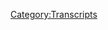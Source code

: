 {{Transcript
    | title         = [[705: The Knowledge Fight Battle Kitchen]]
    | caption       = [https://knowledgefight.libsyn.com/705-the-knowledge-fight-battle-kitchen Listen to this episode on Libsyn]
    | episodeNumber = [[705: The Knowledge Fight Battle Kitchen|705]]
    | length        = 01:20:56
}}

{{MessageBox
    | header     = Warning: Bot Generated Content
    | text       = This transcript was automatically generated by transcription software and likely contains many mistakes and misattributions. Please check the audio for definitive quotes, attribution, and context.
    | image      = N3yvass4myg91.webp
    | imagewidth = 50px
    | id         = warning
}}

{{TranscriptBlock
    | name      = Unknown Speaker
    | timestamp = 00:00:00.000
    | text      = N-N-N-N-N-N-N-Knowledge Fight
}}

{{TranscriptBlock
    | name      = Unknown Speaker
    | timestamp = 00:00:12.880
    | text      = Dan and Jordan, I am SWEATING
}}

{{TranscriptBlock
    | name      = Unknown Speaker
    | timestamp = 00:00:17.980
    | text      = knowledgefight.com, it's time to pray
}}

{{TranscriptBlock
    | name      = Unknown Speaker
    | timestamp = 00:00:21.359
    | text      = I have great respect for knowledgefight
}}

{{TranscriptBlock
    | name      = Unknown Speaker
    | timestamp = 00:00:23.839
    | text      = knowledgefight
}}

{{TranscriptBlock
    | name      = Unknown Speaker
    | timestamp = 00:00:25.140
    | text      = I'm sick of them posing as if they're the good guys
}}

{{TranscriptBlock
    | name      = Unknown Speaker
    | timestamp = 00:00:27.379
    | text      = saying we are the bad guys
}}

{{TranscriptBlock
    | name      = Unknown Speaker
    | timestamp = 00:00:28.719
    | text      = knowledgefight
}}

{{TranscriptBlock
    | name      = Unknown Speaker
    | timestamp = 00:00:30.039
    | text      = Dan and Jordan, knowledgefight
}}

{{TranscriptBlock
    | name      = Unknown Speaker
    | timestamp = 00:00:32.119
    | text      = RIDDLER, RIDDLER, RIDDLER
}}

{{TranscriptBlock
    | name      = Unknown Speaker
    | timestamp = 00:00:34.200
    | text      = BLEH
}}

{{TranscriptBlock
    | name      = Unknown Speaker
    | timestamp = 00:00:34.920
    | text      = Need, need money
}}

{{TranscriptBlock
    | name      = Unknown Speaker
    | timestamp = 00:00:36.399
    | text      = RIDDLER, RIDDLER, RIDDLER
}}

{{TranscriptBlock
    | name      = Unknown Speaker
    | timestamp = 00:00:39.240
    | text      = Andy and Kansas, Andy and, Andy and
}}

{{TranscriptBlock
    | name      = Unknown Speaker
    | timestamp = 00:00:42.159
    | text      = Stop it, Andy and, Andy and, Andy and Kansas
}}

{{TranscriptBlock
    | name      = Unknown Speaker
    | timestamp = 00:00:44.640
    | text      = Andy, Andy, it's time to pray
}}

{{TranscriptBlock
    | name      = Unknown Speaker
    | timestamp = 00:00:47.039
    | text      = Andy and Kansas, you're on the air, thanks for holding
}}

{{TranscriptBlock
    | name      = Unknown Speaker
    | timestamp = 00:00:49.359
    | text      = Hello Alex, I'm a first time caller, I'm a huge fan
}}

{{TranscriptBlock
    | name      = Unknown Speaker
    | timestamp = 00:00:51.719
    | text      = I love your work
}}

{{TranscriptBlock
    | name      = Unknown Speaker
    | timestamp = 00:00:52.920
    | text      = knowledgefight
}}

{{TranscriptBlock
    | name      = Unknown Speaker
    | timestamp = 00:00:54.039
    | text      = N-N-N-N-N-N-Knowledgefight.com
}}

{{TranscriptBlock
    | name      = Unknown Speaker
    | timestamp = 00:00:57.240
    | text      = N-N-N-N-N-Knowledgefight.com
}}

{{TranscriptBlock
    | name      = Unknown Speaker
    | timestamp = 00:00:59.719
    | text      = So, folks, big developments in the world of Alex Jones
}}

{{TranscriptBlock
    | name      = Unknown Speaker
    | timestamp = 00:01:06.280
    | text      = This is a bizarre way to start the show, but here's the reality
}}

{{TranscriptBlock
    | name      = Unknown Speaker
    | timestamp = 00:01:10.439
    | text      = I'm sitting here and I'm recording this with no Jordan
}}

{{TranscriptBlock
    | name      = Unknown Speaker
    | timestamp = 00:01:14.959
    | text      = I am hours, mere hours away from getting on a plane and flying to Austin, Texas
}}

{{TranscriptBlock
    | name      = Unknown Speaker
    | timestamp = 00:01:21.879
    | text      = Where me and Jordan will be enjoying, eh, enjoying seems to make it sound like fun
}}

{{TranscriptBlock
    | name      = Unknown Speaker
    | timestamp = 00:01:28.159
    | text      = We will be partaking in and observing the trial that Alex Jones is going to be going through
}}

{{TranscriptBlock
    | name      = Unknown Speaker
    | timestamp = 00:01:34.359
    | text      = But, unfortunately, I can't take any time off because what happens here?
}}

{{TranscriptBlock
    | name      = Unknown Speaker
    | timestamp = 00:01:39.680
    | text      = What happens here on Saturday, but does Steve Bannon release a fucking episode of his War Room show
}}

{{TranscriptBlock
    | name      = Unknown Speaker
    | timestamp = 00:01:46.560
    | text      = where he interviews Alex in order to promote his stupid documentary, Alex's War
}}

{{TranscriptBlock
    | name      = Unknown Speaker
    | timestamp = 00:01:51.680
    | text      = And so I feel like I've got to talk about it, but there's no Jordan
}}

{{TranscriptBlock
    | name      = Unknown Speaker
    | timestamp = 00:01:56.480
    | text      = And it just leaves me to think
}}

{{TranscriptBlock
    | name      = Unknown Speaker
    | timestamp = 00:01:58.719
    | text      = Where have all the good men gone and where are all the gods?
}}

{{TranscriptBlock
    | name      = Unknown Speaker
    | timestamp = 00:02:03.920
    | text      = Where's the streetwise Hercules to fight the rising odds?
}}

{{TranscriptBlock
    | name      = Unknown Speaker
    | timestamp = 00:02:09.520
    | text      = Isn't there a white knight upon a fiery steed?
}}

{{TranscriptBlock
    | name      = Unknown Speaker
    | timestamp = 00:02:14.039
    | text      = Late at night I toss and turn and I dream of what I need
}}

{{TranscriptBlock
    | name      = Unknown Speaker
    | timestamp = 00:02:18.520
    | text      = I need a hero! I am summoned!
}}

{{TranscriptBlock
    | name      = Unknown Speaker
    | timestamp = 00:02:23.800
    | text      = What is this? Is this Robert Evans?
}}

{{TranscriptBlock
    | name      = Unknown Speaker
    | timestamp = 00:02:27.840
    | text      = Robert Evans, brought magically to life by the power of music
}}

{{TranscriptBlock
    | name      = Unknown Speaker
    | timestamp = 00:02:35.120
    | text      = By the power of Pat Benatar, apparently
}}

{{TranscriptBlock
    | name      = Unknown Speaker
    | timestamp = 00:02:38.520
    | text      = Pat Benatar, who I mistakenly thought was the one who did this song
}}

{{TranscriptBlock
    | name      = Unknown Speaker
    | timestamp = 00:02:42.039
    | text      = But I told you to sing it in Pat Benatar style anyway
}}

{{TranscriptBlock
    | name      = Unknown Speaker
    | timestamp = 00:02:45.280
    | text      = And here we are, here I am, summoned
}}

{{TranscriptBlock
    | name      = Unknown Speaker
    | timestamp = 00:02:48.319
    | text      = Well thank you, thank you for answering the call of the Bonnie Tyler call for a hero
}}

{{TranscriptBlock
    | name      = Unknown Speaker
    | timestamp = 00:02:55.599
    | text      = I appreciate it, we're gonna be sitting here, we're gonna talk a little bit about Steve Bannon having Alex on
}}

{{TranscriptBlock
    | name      = Unknown Speaker
    | timestamp = 00:03:02.360
    | text      = And I understand you've covered Bannon a little bit in the past
}}

{{TranscriptBlock
    | name      = Unknown Speaker
    | timestamp = 00:03:07.199
    | text      = Oh boy, yes, as he was known in the Krasnstein's children's book, Leave Bannon
}}

{{TranscriptBlock
    | name      = Unknown Speaker
    | timestamp = 00:03:13.439
    | text      = Because he was a squirrel that lifted Donald Trump's hair
}}

{{TranscriptBlock
    | name      = Unknown Speaker
    | timestamp = 00:03:18.719
    | text      = Those guys were so creative
}}

{{TranscriptBlock
    | name      = Unknown Speaker
    | timestamp = 00:03:20.599
    | text      = Yeah, what a time to be an American that was
}}

{{TranscriptBlock
    | name      = Unknown Speaker
    | timestamp = 00:03:23.800
    | text      = Yeah, that's really what cancel culture took from us
}}

{{TranscriptBlock
    | name      = Unknown Speaker
    | timestamp = 00:03:27.680
    | text      = It did, it did
}}

{{TranscriptBlock
    | name      = Unknown Speaker
    | timestamp = 00:03:29.280
    | text      = We lost the Krasnstein's and life has not been worth living for a single second since
}}

{{TranscriptBlock
    | name      = Unknown Speaker
    | timestamp = 00:03:35.080
    | text      = Nature has not healed
}}

{{TranscriptBlock
    | name      = Unknown Speaker
    | timestamp = 00:03:36.639
    | text      = Are they active on Truth Social?
}}

{{TranscriptBlock
    | name      = Unknown Speaker
    | timestamp = 00:03:38.800
    | text      = Do we know if they're on the other?
}}

{{TranscriptBlock
    | name      = Unknown Speaker
    | timestamp = 00:03:40.599
    | text      = Probably, they must be, I can't imagine they've given up
}}

{{TranscriptBlock
    | name      = Unknown Speaker
    | timestamp = 00:03:44.240
    | text      = If I were Trump, I would definitely, I'd give them a verified account
}}

{{TranscriptBlock
    | name      = Unknown Speaker
    | timestamp = 00:03:49.039
    | text      = Like, they're great for him
}}

{{TranscriptBlock
    | name      = Unknown Speaker
    | timestamp = 00:03:51.439
    | text      = If I were Trump, I would make them collectively my vice president
}}

{{TranscriptBlock
    | name      = Unknown Speaker
    | timestamp = 00:03:55.439
    | text      = In exile
}}

{{TranscriptBlock
    | name      = Unknown Speaker
    | timestamp = 00:03:57.120
    | text      = Yup, so be, I mean, he sucks, we can all agree on this, right?
}}

{{TranscriptBlock
    | name      = Unknown Speaker
    | timestamp = 00:04:01.840
    | text      = Bannon? I don't like him
}}

{{TranscriptBlock
    | name      = Unknown Speaker
    | timestamp = 00:04:05.120
    | text      = And look, here's one of the things I hate most about Steve Bannon, right?
}}

{{TranscriptBlock
    | name      = Unknown Speaker
    | timestamp = 00:04:09.919
    | text      = We can all agree on team trying to be better people
}}

{{TranscriptBlock
    | name      = Unknown Speaker
    | timestamp = 00:04:13.280
    | text      = That it's not good to make fun of somebody for their appearance
}}

{{TranscriptBlock
    | name      = Unknown Speaker
    | timestamp = 00:04:16.800
    | text      = When there's so many things that have nothing to do with their appearance
}}

{{TranscriptBlock
    | name      = Unknown Speaker
    | timestamp = 00:04:19.160
    | text      = That are actually why they're terrible
}}

{{TranscriptBlock
    | name      = Unknown Speaker
    | timestamp = 00:04:21.000
    | text      = But he looks like something a British person would eat
}}

{{TranscriptBlock
    | name      = Unknown Speaker
    | timestamp = 00:04:25.720
    | text      = He looks boiled? Is that the implication?
}}

{{TranscriptBlock
    | name      = Unknown Speaker
    | timestamp = 00:04:29.920
    | text      = He looks like one of those unsettling puddings that the British eat
}}

{{TranscriptBlock
    | name      = Unknown Speaker
    | timestamp = 00:04:33.319
    | text      = Blood sausage
}}

{{TranscriptBlock
    | name      = Unknown Speaker
    | timestamp = 00:04:34.439
    | text      = And I'm not a good enough person not to comment on it
}}

{{TranscriptBlock
    | name      = Unknown Speaker
    | timestamp = 00:04:38.240
    | text      = He looks like a half-English breakfast
}}

{{TranscriptBlock
    | name      = Unknown Speaker
    | timestamp = 00:04:40.879
    | text      = Yes, exactly, he looks like a blood sausage in some sort of blancmange
}}

{{TranscriptBlock
    | name      = Unknown Speaker
    | timestamp = 00:04:46.000
    | text      = And beans
}}

{{TranscriptBlock
    | name      = Unknown Speaker
    | timestamp = 00:04:47.360
    | text      = Had to coalesce into a baby
}}

{{TranscriptBlock
    | name      = Unknown Speaker
    | timestamp = 00:04:50.040
    | text      = And unfortunately, it also happened that he was like the person who had access to the most money
}}

{{TranscriptBlock
    | name      = Unknown Speaker
    | timestamp = 00:04:55.680
    | text      = And the deepest understanding of what the internet had changed about human social interactions
}}

{{TranscriptBlock
    | name      = Unknown Speaker
    | timestamp = 00:05:02.079
    | text      = Circa 2014-ish, and he made a lot of hay with that
}}

{{TranscriptBlock
    | name      = Unknown Speaker
    | timestamp = 00:05:06.160
    | text      = Yeah, and unfortunately he was plugged into other folks who could do something with that, too
}}

{{TranscriptBlock
    | name      = Unknown Speaker
    | timestamp = 00:05:10.639
    | text      = You know, that sucks
}}

{{TranscriptBlock
    | name      = Unknown Speaker
    | timestamp = 00:05:12.120
    | text      = He's very smart
}}

{{TranscriptBlock
    | name      = Unknown Speaker
    | timestamp = 00:05:14.120
    | text      = He gets, there's a whole, you can find articles and shit about it
}}

{{TranscriptBlock
    | name      = Unknown Speaker
    | timestamp = 00:05:18.120
    | text      = In fact, there's one this week from Christianity Today that's largely silly
}}

{{TranscriptBlock
    | name      = Unknown Speaker
    | timestamp = 00:05:22.680
    | text      = But makes a good point of highlighting the thing about Bannon that's important
}}

{{TranscriptBlock
    | name      = Unknown Speaker
    | timestamp = 00:05:25.519
    | text      = Which is kind of the understanding he came to about the fantasy worlds that people like to live in
}}

{{TranscriptBlock
    | name      = Unknown Speaker
    | timestamp = 00:05:32.360
    | text      = And there's a bit he goes on where he's like, you know, imagine this guy Bob who's a fucking accountant or some shit
}}

{{TranscriptBlock
    | name      = Unknown Speaker
    | timestamp = 00:05:38.319
    | text      = And Bob dies and, you know, some fucking mortician has to make, or whatever, some funeral director has to make up a five minute little speech to give at his funeral
}}

{{TranscriptBlock
    | name      = Unknown Speaker
    | timestamp = 00:05:46.920
    | text      = And then imagine like online, Bob's got this big digital presence in like World of Warcraft or something
}}

{{TranscriptBlock
    | name      = Unknown Speaker
    | timestamp = 00:05:52.360
    | text      = Where he's this great warrior and a thousand people show up in the internet to actually like celebrate his heroic deeds and all this shit
}}

{{TranscriptBlock
    | name      = Unknown Speaker
    | timestamp = 00:05:59.680
    | text      = Like what would Bob identify more as? What identity is more real?
}}

{{TranscriptBlock
    | name      = Unknown Speaker
    | timestamp = 00:06:03.519
    | text      = And kind of the thing that Bannon came to is that if you can provide people with these kind of like
}}

{{TranscriptBlock
    | name      = Unknown Speaker
    | timestamp = 00:06:08.160
    | text      = If you can provide people with an outlet for their fantasies that allows them to feel like whatever weird little communities and fantastic worlds they've gotten involved with online are impacting the real world
}}

{{TranscriptBlock
    | name      = Unknown Speaker
    | timestamp = 00:06:20.480
    | text      = If you can like make them, if you can make them feel like what they're doing online matters, if you can build them a chance to feel like a hero through doing nothing but sitting at their computer
}}

{{TranscriptBlock
    | name      = Unknown Speaker
    | timestamp = 00:06:31.480
    | text      = You can actually get quite a lot done, and I don't know, I'm not explaining it super well, but Bannon translated that into gamergate
}}

{{TranscriptBlock
    | name      = Unknown Speaker
    | timestamp = 00:06:39.680
    | text      = It sounds like he could just be studying a lot of Alex's shit too, I mean like convincing the entire audience that like they're just, they're fealty to him and you know, supporting his show is a fight against this establishment powers
}}

{{TranscriptBlock
    | name      = Unknown Speaker
    | timestamp = 00:06:53.680
    | text      = There's a lot of what Bannon got that's just old fascism, right? Like that whole thing is pretty old fascism
}}

{{TranscriptBlock
    | name      = Unknown Speaker
    | timestamp = 00:06:59.680
    | text      = What Bannon did that was clever was weld it very effectively to sitting on your ass and like harassing people over the internet
}}

{{TranscriptBlock
    | name      = Unknown Speaker
    | timestamp = 00:07:10.680
    | text      = Like that was the thing that he, he figured out kind of the gamification of like fascist militancy in a way that he was the first person to really lock it down
}}

{{TranscriptBlock
    | name      = Unknown Speaker
    | timestamp = 00:07:22.680
    | text      = And it has never, it has always been, it has been a potent force in American politics ever since
}}

{{TranscriptBlock
    | name      = Unknown Speaker
    | timestamp = 00:07:28.680
    | text      = Well, that sucks
}}

{{TranscriptBlock
    | name      = Unknown Speaker
    | timestamp = 00:07:30.680
    | text      = I have COVID, otherwise I would have described it a little better, but you get the point, yeah
}}

{{TranscriptBlock
    | name      = Unknown Speaker
    | timestamp = 00:07:34.680
    | text      = I think considering COVID brain you did a fantastic job
}}

{{TranscriptBlock
    | name      = Unknown Speaker
    | timestamp = 00:07:38.680
    | text      = So I heard that Alex was on Bannon's show and I almost fell out of my chair
}}

{{TranscriptBlock
    | name      = Unknown Speaker
    | timestamp = 00:07:46.680
    | text      = I don't like hearing that
}}

{{TranscriptBlock
    | name      = Unknown Speaker
    | timestamp = 00:07:48.680
    | text      = What's your immediate response to hearing, I mean other than like foreboding, does it seem weird to you?
}}

{{TranscriptBlock
    | name      = Unknown Speaker
    | timestamp = 00:07:56.680
    | text      = If like, if I had the power to pray in an airstrike, that's, that would have been the spot
}}

{{TranscriptBlock
    | name      = Unknown Speaker
    | timestamp = 00:08:04.680
    | text      = Well, you're never going to get them because they're in that pandemic war room, they're in that bunker
}}

{{TranscriptBlock
    | name      = Unknown Speaker
    | timestamp = 00:08:09.680
    | text      = You have to assume you need one of those, those bunker busters that Fox informed me about when we were going after Saddam
}}

{{TranscriptBlock
    | name      = Unknown Speaker
    | timestamp = 00:08:16.680
    | text      = Yeah, I've never listened to Bannon's show because I don't, I don't have time for the emotional energy
}}

{{TranscriptBlock
    | name      = Unknown Speaker
    | timestamp = 00:08:23.680
    | text      = But I did, I listened to this episode and I was shocked that their like, their theme music is kind of, it's got a little bit of a rap flair to it
}}

{{TranscriptBlock
    | name      = Unknown Speaker
    | timestamp = 00:08:33.679
    | text      = And it's about how like, we're going to take out the CCP and we're going to be there until everyone's dead
}}

{{TranscriptBlock
    | name      = Unknown Speaker
    | timestamp = 00:08:39.679
    | text      = Like it's a, it's a pretty bizarre vibe that they got going on
}}

{{TranscriptBlock
    | name      = Unknown Speaker
    | timestamp = 00:08:43.679
    | text      = They, they apparently, it's, if you go by the theme song, it's mostly about hating China, but that is not what I took away from, from this, this screening, this viewing
}}

{{TranscriptBlock
    | name      = Unknown Speaker
    | timestamp = 00:08:54.679
    | text      = So Alex is on and it's the, it's, it's really bizarre because these two, I don't know if I've ever heard them interact before
}}

{{TranscriptBlock
    | name      = Unknown Speaker
    | timestamp = 00:09:05.679
    | text      = They're huge figures in Trump world
}}

{{TranscriptBlock
    | name      = Unknown Speaker
    | timestamp = 00:09:08.679
    | text      = Yeah, I don't think I have either
}}

{{TranscriptBlock
    | name      = Unknown Speaker
    | timestamp = 00:09:10.679
    | text      = And I have some awareness of some beefs, which make this just seem even more unlikely
}}

{{TranscriptBlock
    | name      = Unknown Speaker
    | timestamp = 00:09:19.679
    | text      = So I was really excited to tune in and see what we would find
}}

{{TranscriptBlock
    | name      = Unknown Speaker
    | timestamp = 00:09:24.679
    | text      = And it turns out, I think a lot of it is a press tour for Alec, that documentary Alex's War that's going to be coming out
}}

{{TranscriptBlock
    | name      = Unknown Speaker
    | timestamp = 00:09:32.679
    | text      = I don't know if you watched any of the
}}

{{TranscriptBlock
    | name      = Unknown Speaker
    | timestamp = 00:09:35.679
    | text      = I've seen the ads for it. I don't like that Bannon, who again, I think has a pretty canny understanding of like, what's a productive road to go down propaganda wise
}}

{{TranscriptBlock
    | name      = Unknown Speaker
    | timestamp = 00:09:47.679
    | text      = I don't like that he sees turning Alex into a cause celeb as worth his money and time
}}

{{TranscriptBlock
    | name      = Unknown Speaker
    | timestamp = 00:09:52.679
    | text      = Yeah, and especially, it's, it's either something bad about the moment right now or a sign of desperation between the both of them
}}

{{TranscriptBlock
    | name      = Unknown Speaker
    | timestamp = 00:10:00.679
    | text      = That's kind of how I'm, I'm seeing the ball breaking one of those directions
}}

{{TranscriptBlock
    | name      = Unknown Speaker
    | timestamp = 00:10:04.679
    | text      = I mean, I would hope desperate, obviously there is some reason to hope, like I don't want to be all doomer here
}}

{{TranscriptBlock
    | name      = Unknown Speaker
    | timestamp = 00:10:10.679
    | text      = Cause like, Bannon is, actually might do some time in the very near future
}}

{{TranscriptBlock
    | name      = Unknown Speaker
    | timestamp = 00:10:16.679
    | text      = Just got convicted this week as we record this on two counts of fucking around with Congress
}}

{{TranscriptBlock
    | name      = Unknown Speaker
    | timestamp = 00:10:22.679
    | text      = Both of which could put him in prison for up to a year
}}

{{TranscriptBlock
    | name      = Unknown Speaker
    | timestamp = 00:10:25.679
    | text      = And then you've got like, Alex who is in the finding out stage of all of his court cases
}}

{{TranscriptBlock
    | name      = Unknown Speaker
    | timestamp = 00:10:33.679
    | text      = So, I hope it's desperation
}}

{{TranscriptBlock
    | name      = Unknown Speaker
    | timestamp = 00:10:36.679
    | text      = I feel like their circumstances appear desperate enough that it's like, let's see what we can do
}}

{{TranscriptBlock
    | name      = Unknown Speaker
    | timestamp = 00:10:42.679
    | text      = You have a little bit of juice, I got a little bit of juice, let's make a cocktail, or something
}}

{{TranscriptBlock
    | name      = Unknown Speaker
    | timestamp = 00:10:47.679
    | text      = I don't know that I, I have, yeah, I wish I had more hope that it was, this was like the dying gasp of a wounded animal
}}

{{TranscriptBlock
    | name      = Unknown Speaker
    | timestamp = 00:10:57.679
    | text      = Rather than the step one in me eventually seeing billboards with Alex's face on them in Times Square
}}

{{TranscriptBlock
    | name      = Unknown Speaker
    | timestamp = 00:11:04.679
    | text      = Yeah, that is, that is worrisome because you have something of a brand rehabilitation in some sense going on
}}

{{TranscriptBlock
    | name      = Unknown Speaker
    | timestamp = 00:11:12.679
    | text      = You know, you have this documentary that's seeking to obviously in some way whitewash a lot of Alex's quote unquote mistakes that he's made in his career
}}

{{TranscriptBlock
    | name      = Unknown Speaker
    | timestamp = 00:11:23.679
    | text      = And you have Bannon who like, as much of a fringe figure as he is, he's on a lot more radio stations than you'd expect
}}

{{TranscriptBlock
    | name      = Unknown Speaker
    | timestamp = 00:11:33.679
    | text      = Because he's syndicated with that like America's Voice or whatever that thing is called
}}

{{TranscriptBlock
    | name      = Unknown Speaker
    | timestamp = 00:11:38.679
    | text      = And they've grown substantially in the
}}

{{TranscriptBlock
    | name      = Unknown Speaker
    | timestamp = 00:11:41.679
    | text      = He's a big player
}}

{{TranscriptBlock
    | name      = Unknown Speaker
    | timestamp = 00:11:43.679
    | text      = Yeah, and Glenn Greenwald was hosting that question and answer thing earlier today about the, about Alex's documentary
}}

{{TranscriptBlock
    | name      = Unknown Speaker
    | timestamp = 00:11:51.679
    | text      = There's, there's a lot of fear, I mean obviously I don't think Billboard and Times Square but you know, something good
}}

{{TranscriptBlock
    | name      = Unknown Speaker
    | timestamp = 00:11:59.679
    | text      = Yeah, that's not great
}}

{{TranscriptBlock
    | name      = Unknown Speaker
    | timestamp = 00:12:01.679
    | text      = So let's jump in here, I want to play this first clip for you, this is, this is here where Bannon's bringing Alex in, he's setting the table about, about his feelings for this interview
}}

{{TranscriptBlock
    | name      = Unknown Speaker
    | timestamp = 00:12:13.679
    | text      = Because here's the thing, people say Alex Jones is crazy, he's a conspiracy theory guy, he's a nutcase, he's got these rants and all that
}}

{{TranscriptBlock
    | name      = Unknown Speaker
    | timestamp = 00:12:21.679
    | text      = What they miss is that this guy's ahead of the curve on so many different topics of signal, not noise
}}

{{TranscriptBlock
    | name      = Unknown Speaker
    | timestamp = 00:12:29.679
    | text      = He's one of the, really the leaders in describing what transhumanism is, it's dangerous and what's happening on this
}}

{{TranscriptBlock
    | name      = Unknown Speaker
    | timestamp = 00:12:39.679
    | text      = So there's a, there's code that goes through a bit of this episode that is signal, not noise
}}

{{TranscriptBlock
    | name      = Unknown Speaker
    | timestamp = 00:12:49.679
    | text      = Which seems like just kind of a weaselly way to say like he's wrong about everything, if you listen he's going to be constantly wrong about stuff
}}

{{TranscriptBlock
    | name      = Unknown Speaker
    | timestamp = 00:12:57.679
    | text      = But if you look at the big picture you can kind of squint
}}

{{TranscriptBlock
    | name      = Unknown Speaker
    | timestamp = 00:13:01.679
    | text      = Yeah, I guess, that is an interesting way of like Bannon's phrasing of the Alex Jones was right kind of thing
}}

{{TranscriptBlock
    | name      = Unknown Speaker
    | timestamp = 00:13:09.679
    | text      = Yeah, it's signal is right, there's a lot of static, you know, he'll throw around a lot of bullshit, be wrong about everything, but yeah
}}

{{TranscriptBlock
    | name      = Unknown Speaker
    | timestamp = 00:13:19.679
    | text      = You can trick yourself into thinking that he knows things and he's right a bunch of the time
}}

{{TranscriptBlock
    | name      = Unknown Speaker
    | timestamp = 00:13:25.679
    | text      = And then at the end you can hear him bring up the transhumanism and that's because I think that Bannon just wants to be like
}}

{{TranscriptBlock
    | name      = Unknown Speaker
    | timestamp = 00:13:33.679
    | text      = Alright, look, there's a lot of bullshit, there's a lot of dumb stuff, but Alex has been saying that they're going to put robots inside you for 20 years
}}

{{TranscriptBlock
    | name      = Unknown Speaker
    | timestamp = 00:13:41.679
    | text      = Which I guess is fair, I mean that is, you know, the mark of the beast, the chipping of people and stuff is a
}}

{{TranscriptBlock
    | name      = Unknown Speaker
    | timestamp = 00:13:48.679
    | text      = That's like the safest big scale future prediction to make though, is that like they're going to start putting robot parts in people because of course they are
}}

{{TranscriptBlock
    | name      = Unknown Speaker
    | timestamp = 00:13:56.679
    | text      = Like, not they as in like, but like yeah, of course people are going to like increasingly do more body modifications like we have throughout history
}}

{{TranscriptBlock
    | name      = Unknown Speaker
    | timestamp = 00:14:04.679
    | text      = Yeah, people are already doing that like themselves, there's DIY stuff
}}

{{TranscriptBlock
    | name      = Unknown Speaker
    | timestamp = 00:14:10.679
    | text      = I have a chip in my hand that has a business card on it, like it's just a thing people do because it's neat and they're bored
}}

{{TranscriptBlock
    | name      = Unknown Speaker
    | timestamp = 00:14:16.679
    | text      = Yeah, some people put magnets in their fingers
}}

{{TranscriptBlock
    | name      = Unknown Speaker
    | timestamp = 00:14:19.679
    | text      = That's right, I have a friend who can use his hand to open the electronic lock to his front door
}}

{{TranscriptBlock
    | name      = Unknown Speaker
    | timestamp = 00:14:25.679
    | text      = Wow, see there are people who do it and it's not the government that's doing it, but it is, it's a trend that could progress into like some kind of a like robot arms
}}

{{TranscriptBlock
    | name      = Unknown Speaker
    | timestamp = 00:14:39.679
    | text      = Or something, or it might not, who knows. For years and forever, science fiction writers, they write about like, you know, these questions of what does it mean to be human
}}

{{TranscriptBlock
    | name      = Unknown Speaker
    | timestamp = 00:14:51.679
    | text      = And obviously this is going to be fertile territory for it, so conspiracy theorists talk about it, and it's safe, it's safe
}}

{{TranscriptBlock
    | name      = Unknown Speaker
    | timestamp = 00:14:58.679
    | text      = And that's why Bannon wants to like really center things there, and I think that's a good move on his part
}}

{{TranscriptBlock
    | name      = Unknown Speaker
    | timestamp = 00:15:05.679
    | text      = I think it's smart to do that instead of some of his other stupid shit about the EU doing 9-11
}}

{{TranscriptBlock
    | name      = Unknown Speaker
    | timestamp = 00:15:13.679
    | text      = Well, that I do agree with
}}

{{TranscriptBlock
    | name      = Unknown Speaker
    | timestamp = 00:15:15.679
    | text      = You think that was the EU?
}}

{{TranscriptBlock
    | name      = Unknown Speaker
    | timestamp = 00:15:17.679
    | text      = Yeah, yep, yep, yep
}}

{{TranscriptBlock
    | name      = Unknown Speaker
    | timestamp = 00:15:19.679
    | text      = Evidence has borne out
}}

{{TranscriptBlock
    | name      = Unknown Speaker
    | timestamp = 00:15:21.679
    | text      = A lot of people don't know this, but Osama bin Laden and Angela Merkel, same person
}}

{{TranscriptBlock
    | name      = Unknown Speaker
    | timestamp = 00:15:27.679
    | text      = Whoa, I've never seen them together, that is true
}}

{{TranscriptBlock
    | name      = Unknown Speaker
    | timestamp = 00:15:31.679
    | text      = You know, I had this fantasy
}}

{{TranscriptBlock
    | name      = Unknown Speaker
    | timestamp = 00:15:33.679
    | text      = That's exactly right
}}

{{TranscriptBlock
    | name      = Unknown Speaker
    | timestamp = 00:15:34.679
    | text      = I was thinking about, like, if I could feed Glenn Greenwald one question to ask in that Q&A session
}}

{{TranscriptBlock
    | name      = Unknown Speaker
    | timestamp = 00:15:41.679
    | text      = It would be, who is the head of the EU right now, and what is their position called?
}}

{{TranscriptBlock
    | name      = Unknown Speaker
    | timestamp = 00:15:47.679
    | text      = I bet he couldn't name it, or even swap it out with the UN
}}

{{TranscriptBlock
    | name      = Unknown Speaker
    | timestamp = 00:15:53.679
    | text      = Who's in charge of the UN, and what is that position called?
}}

{{TranscriptBlock
    | name      = Unknown Speaker
    | timestamp = 00:15:56.679
    | text      = That's always like the actual thing if you really cared about interviewing Alex as like a credible journalist
}}

{{TranscriptBlock
    | name      = Unknown Speaker
    | timestamp = 00:16:04.679
    | text      = Just ask him a basic question about fundamental facts of reality
}}

{{TranscriptBlock
    | name      = Unknown Speaker
    | timestamp = 00:16:08.679
    | text      = Like, who is running the EU? How does the EU's economic system actually work?
}}

{{TranscriptBlock
    | name      = Unknown Speaker
    | timestamp = 00:16:14.679
    | text      = Like, how are decisions voted on and stuff?
}}

{{TranscriptBlock
    | name      = Unknown Speaker
    | timestamp = 00:16:18.679
    | text      = Any kind of very basic reality question, he's just not going to be able to answer because he doesn't understand any of it
}}

{{TranscriptBlock
    | name      = Unknown Speaker
    | timestamp = 00:16:27.679
    | text      = He can rattle off facts about the year that something happened, or the name of some document
}}

{{TranscriptBlock
    | name      = Unknown Speaker
    | timestamp = 00:16:36.679
    | text      = Well, and there's all sorts of cool shit
}}

{{TranscriptBlock
    | name      = Unknown Speaker
    | timestamp = 00:16:39.679
    | text      = If he was a smarter propagandist, there's all sorts of little facts he could learn that could make him better at that
}}

{{TranscriptBlock
    | name      = Unknown Speaker
    | timestamp = 00:16:45.679
    | text      = Like the fact that a big chunk of the EU's economic administration is done in a building in Berlin that was built for the Luftwaffe
}}

{{TranscriptBlock
    | name      = Unknown Speaker
    | timestamp = 00:16:51.679
    | text      = It was like Hermann GÃ¶ring's offices, because the Germans keep repurposing stuff
}}

{{TranscriptBlock
    | name      = Unknown Speaker
    | timestamp = 00:16:55.679
    | text      = So if he wanted to make a conspiracy out of that, and he knew like three facts about the EU
}}

{{TranscriptBlock
    | name      = Unknown Speaker
    | timestamp = 00:17:01.679
    | text      = He could actually put something together, but he doesn't
}}

{{TranscriptBlock
    | name      = Unknown Speaker
    | timestamp = 00:17:04.680
    | text      = God damn it Robert, this is going to be on his show in a week, it's too good
}}

{{TranscriptBlock
    | name      = Unknown Speaker
    | timestamp = 00:17:09.680
    | text      = And I'm just trying to help the man out, he seems to be having a rough one
}}

{{TranscriptBlock
    | name      = Unknown Speaker
    | timestamp = 00:17:13.680
    | text      = It is tough times
}}

{{TranscriptBlock
    | name      = Unknown Speaker
    | timestamp = 00:17:15.680
    | text      = So Bannon plays the trailer for Alex's documentary a number of times
}}

{{TranscriptBlock
    | name      = Unknown Speaker
    | timestamp = 00:17:22.680
    | text      = And there was one little clip that stuck out to me, I'm going to play that here real quick
}}

{{TranscriptBlock
    | name      = Unknown Speaker
    | timestamp = 00:17:27.680
    | text      = Alex Jones said the Sandy Hook shooting, which claimed the lives of 20 children, was fake
}}

{{TranscriptBlock
    | name      = Unknown Speaker
    | timestamp = 00:17:32.680
    | text      = I try to tell the truth and sometimes I'm wrong
}}

{{TranscriptBlock
    | name      = Unknown Speaker
    | timestamp = 00:17:34.680
    | text      = Did the New York Times get in trouble for consciously lying about WMDs that then led to a war that killed tens of thousands in conflict? No
}}

{{TranscriptBlock
    | name      = Unknown Speaker
    | timestamp = 00:17:41.680
    | text      = I think he's playing a little fast and loose with the details about that
}}

{{TranscriptBlock
    | name      = Unknown Speaker
    | timestamp = 00:17:46.680
    | text      = Because for one, I don't know if it's fair necessarily to say that the New York Times caused the Iraq war
}}

{{TranscriptBlock
    | name      = Unknown Speaker
    | timestamp = 00:17:53.680
    | text      = I think the whole argument is that the Bush administration was planning to do it, they long predated
}}

{{TranscriptBlock
    | name      = Unknown Speaker
    | timestamp = 00:18:00.680
    | text      = Maybe some sloppy reporting by the New York Times helped justify it
}}

{{TranscriptBlock
    | name      = Unknown Speaker
    | timestamp = 00:18:03.680
    | text      = The New York Times certainly made it easier for them
}}

{{TranscriptBlock
    | name      = Unknown Speaker
    | timestamp = 00:18:08.680
    | text      = I think it'd be fair to say it did not use the kind of journalistic rigor they should have
}}

{{TranscriptBlock
    | name      = Unknown Speaker
    | timestamp = 00:18:12.680
    | text      = But you know who else didn't use the kind of journalistic rigor they should have on the Iraq war?
}}

{{TranscriptBlock
    | name      = Unknown Speaker
    | timestamp = 00:18:16.680
    | text      = Glenn Greenwald, who supported him
}}

{{TranscriptBlock
    | name      = Unknown Speaker
    | timestamp = 00:18:18.680
    | text      = If I were Alex, I would feed him a question to ask Greenwald about that
}}

{{TranscriptBlock
    | name      = Unknown Speaker
    | timestamp = 00:18:25.680
    | text      = And also the New York Times in 2004 issued a huge apology about their coverage and the mistakes that they made
}}

{{TranscriptBlock
    | name      = Unknown Speaker
    | timestamp = 00:18:33.680
    | text      = Judith Miller was the main person who was making the most high profile errors, let's say
}}

{{TranscriptBlock
    | name      = Unknown Speaker
    | timestamp = 00:18:41.680
    | text      = And she got forced out of the paper in 2005 and has she worked in any meaningful way in journalism sense?
}}

{{TranscriptBlock
    | name      = Unknown Speaker
    | timestamp = 00:18:48.680
    | text      = There are consequences for these folks, it's just Alex doesn't care and he doesn't know
}}

{{TranscriptBlock
    | name      = Unknown Speaker
    | timestamp = 00:18:53.680
    | text      = And he just makes things up
}}

{{TranscriptBlock
    | name      = Unknown Speaker
    | timestamp = 00:18:57.680
    | text      = They were reporting poorly, he makes things up
}}

{{TranscriptBlock
    | name      = Unknown Speaker
    | timestamp = 00:19:01.680
    | text      = There's a bit of a difference
}}

{{TranscriptBlock
    | name      = Unknown Speaker
    | timestamp = 00:19:04.680
    | text      = There is a difference between like, I don't know
}}

{{TranscriptBlock
    | name      = Unknown Speaker
    | timestamp = 00:19:09.680
    | text      = Yeah, there's a difference
}}

{{TranscriptBlock
    | name      = Unknown Speaker
    | timestamp = 00:19:12.680
    | text      = I guess when you start to compare the consequences, the size and relative influence of the New York Times
}}

{{TranscriptBlock
    | name      = Unknown Speaker
    | timestamp = 00:19:18.680
    | text      = Makes me think you could probably argue that their failure in the Iraq war did more damage than a lot of the stuff Alex has done
}}

{{TranscriptBlock
    | name      = Unknown Speaker
    | timestamp = 00:19:25.680
    | text      = I think you definitely could in terms of scale, for sure
}}

{{TranscriptBlock
    | name      = Unknown Speaker
    | timestamp = 00:19:29.680
    | text      = It's a different point, but I think that's fair
}}

{{TranscriptBlock
    | name      = Unknown Speaker
    | timestamp = 00:19:32.680
    | text      = But yeah, when you try and get yourself off the hook for your behaviors by being like, well, I didn't cause a war
}}

{{TranscriptBlock
    | name      = Unknown Speaker
    | timestamp = 00:19:39.680
    | text      = I don't know if that's meaningful
}}

{{TranscriptBlock
    | name      = Unknown Speaker
    | timestamp = 00:19:41.680
    | text      = I don't know, I don't
}}

{{TranscriptBlock
    | name      = Unknown Speaker
    | timestamp = 00:19:43.680
    | text      = It's still bad
}}

{{TranscriptBlock
    | name      = Unknown Speaker
    | timestamp = 00:19:45.680
    | text      = So Bannon gets around to introducing Alex here
}}

{{TranscriptBlock
    | name      = Unknown Speaker
    | timestamp = 00:19:49.680
    | text      = And here was what I thought was going to be the beginning of a really exciting interview
}}

{{TranscriptBlock
    | name      = Unknown Speaker
    | timestamp = 00:19:57.680
    | text      = Alex, thank you very much for joining us
}}

{{TranscriptBlock
    | name      = Unknown Speaker
    | timestamp = 00:19:58.680
    | text      = Tell us about this movie
}}

{{TranscriptBlock
    | name      = Unknown Speaker
    | timestamp = 00:19:59.680
    | text      = A great filmmaker made this, you're interviewed for it, but other than that, it's their film, correct?
}}

{{TranscriptBlock
    | name      = Unknown Speaker
    | timestamp = 00:20:05.680
    | text      = It is
}}

{{TranscriptBlock
    | name      = Unknown Speaker
    | timestamp = 00:20:07.680
    | text      = I've turned down a lot of other documentary offers because it's the establishment, they always lie
}}

{{TranscriptBlock
    | name      = Unknown Speaker
    | timestamp = 00:20:12.680
    | text      = But I'd seen some of her films and knew that it was independent
}}

{{TranscriptBlock
    | name      = Unknown Speaker
    | timestamp = 00:20:15.680
    | text      = And it shows me in a bad light and a good light because I'm a real person just like you
}}

{{TranscriptBlock
    | name      = Unknown Speaker
    | timestamp = 00:20:19.680
    | text      = But it's hard to come on here, Steve
}}

{{TranscriptBlock
    | name      = Unknown Speaker
    | timestamp = 00:20:22.680
    | text      = Ooh, it's hard to come on here, Steve
}}

{{TranscriptBlock
    | name      = Unknown Speaker
    | timestamp = 00:20:25.680
    | text      = That's an exciting line
}}

{{TranscriptBlock
    | name      = Unknown Speaker
    | timestamp = 00:20:28.680
    | text      = Now, the reason that was really exciting for me was because I know that Alex hates Steve Bannon
}}

{{TranscriptBlock
    | name      = Unknown Speaker
    | timestamp = 00:20:35.680
    | text      = He should, he's repeatedly, as I've learned through your show, attacked him
}}

{{TranscriptBlock
    | name      = Unknown Speaker
    | timestamp = 00:20:40.680
    | text      = Yes, almost constantly for years
}}

{{TranscriptBlock
    | name      = Unknown Speaker
    | timestamp = 00:20:43.680
    | text      = He's a scapegoat that Alex has used to try and get Trump off the hook for things
}}

{{TranscriptBlock
    | name      = Unknown Speaker
    | timestamp = 00:20:49.680
    | text      = And so I got really excited and I decided that I would put together a compilation of Alex talking shit about Steve Bannon
}}

{{TranscriptBlock
    | name      = Unknown Speaker
    | timestamp = 00:20:56.680
    | text      = Well, I heard Bannon was for a scout for leaking, but I didn't want to put out rumors
}}

{{TranscriptBlock
    | name      = Unknown Speaker
    | timestamp = 00:21:00.680
    | text      = But I did get that from a White House source, and now the president says that's the case
}}

{{TranscriptBlock
    | name      = Unknown Speaker
    | timestamp = 00:21:04.680
    | text      = I was on your show a couple of months ago and I said that Steve Bannon was a complete sociopath
}}

{{TranscriptBlock
    | name      = Unknown Speaker
    | timestamp = 00:21:11.680
    | text      = And eventually he would trap himself in his lies and his collusions with his colleagues
}}

{{TranscriptBlock
    | name      = Unknown Speaker
    | timestamp = 00:21:19.680
    | text      = I am for the indictment, conviction, and prison for Steve Bannon
}}

{{TranscriptBlock
    | name      = Unknown Speaker
    | timestamp = 00:21:25.680
    | text      = The reason is very simple
}}

{{TranscriptBlock
    | name      = Unknown Speaker
    | timestamp = 00:21:27.680
    | text      = Bannon is what we call a self promoter
}}

{{TranscriptBlock
    | name      = Unknown Speaker
    | timestamp = 00:21:31.680
    | text      = A nicer term or a different term would be a BS artist
}}

{{TranscriptBlock
    | name      = Unknown Speaker
    | timestamp = 00:21:35.680
    | text      = He just sits there and goes, oh, I love Trump
}}

{{TranscriptBlock
    | name      = Unknown Speaker
    | timestamp = 00:21:37.680
    | text      = And then sits back and watches his attempt to blow up the White House politically
}}

{{TranscriptBlock
    | name      = Unknown Speaker
    | timestamp = 00:21:41.680
    | text      = He lights the fuse, walks off the safe distance
}}

{{TranscriptBlock
    | name      = Unknown Speaker
    | timestamp = 00:21:46.680
    | text      = He goes, is it snowing outside? No, it's dandruff
}}

{{TranscriptBlock
    | name      = Unknown Speaker
    | timestamp = 00:21:50.680
    | text      = Ketchup stains down the front of him
}}

{{TranscriptBlock
    | name      = Unknown Speaker
    | timestamp = 00:21:55.680
    | text      = I'm the liberty movement, I came with money and took over Breitbart after he died
}}

{{TranscriptBlock
    | name      = Unknown Speaker
    | timestamp = 00:21:59.680
    | text      = I'm the kingpin, I'm the god, I'm the liberty movement
}}

{{TranscriptBlock
    | name      = Unknown Speaker
    | timestamp = 00:22:02.680
    | text      = Meanwhile he's behind the scenes leaking everything
}}

{{TranscriptBlock
    | name      = Unknown Speaker
    | timestamp = 00:22:04.680
    | text      = The New York Times, The Washington Post
}}

{{TranscriptBlock
    | name      = Unknown Speaker
    | timestamp = 00:22:06.680
    | text      = By the way, leaking BS and running around, we now know the FBI, fawning and agreeing with the Russia investigation
}}

{{TranscriptBlock
    | name      = Unknown Speaker
    | timestamp = 00:22:13.680
    | text      = I take no delight in Steve Bannon's new problems
}}

{{TranscriptBlock
    | name      = Unknown Speaker
    | timestamp = 00:22:17.680
    | text      = But they don't surprise me because we know definitively that he directly contradicted his testimony at my trial
}}

{{TranscriptBlock
    | name      = Unknown Speaker
    | timestamp = 00:22:26.680
    | text      = Stephen Miller basically took our research, our work, which is great, and presented it to the president
}}

{{TranscriptBlock
    | name      = Unknown Speaker
    | timestamp = 00:22:32.680
    | text      = It got adopted by Bannon, Bannon didn't come up with all this
}}

{{TranscriptBlock
    | name      = Unknown Speaker
    | timestamp = 00:22:36.680
    | text      = Bannon is a movie screenplay writer
}}

{{TranscriptBlock
    | name      = Unknown Speaker
    | timestamp = 00:22:39.680
    | text      = Okay, they wrote a screenplay off this show
}}

{{TranscriptBlock
    | name      = Unknown Speaker
    | timestamp = 00:22:42.680
    | text      = That's why the left's so pissed, they've got all the phones tapped, they know
}}

{{TranscriptBlock
    | name      = Unknown Speaker
    | timestamp = 00:22:45.680
    | text      = And they know the White House still listens every day, okay?
}}

{{TranscriptBlock
    | name      = Unknown Speaker
    | timestamp = 00:22:49.680
    | text      = But I'm not a screenwriter, I'm Alex Jones from Texas, I'm for real, you understand?
}}

{{TranscriptBlock
    | name      = Unknown Speaker
    | timestamp = 00:22:53.680
    | text      = I'm 100% for real, I mean all this
}}

{{TranscriptBlock
    | name      = Unknown Speaker
    | timestamp = 00:22:56.680
    | text      = And Alex, I don't know if you know this, but this is first hand from the people involved
}}

{{TranscriptBlock
    | name      = Unknown Speaker
    | timestamp = 00:23:01.680
    | text      = Steve is working with Mike Cernovich and Jack Posobick now
}}

{{TranscriptBlock
    | name      = Unknown Speaker
    | timestamp = 00:23:05.680
    | text      = I know people who were working directly with them and they told me their goal was to destroy you
}}

{{TranscriptBlock
    | name      = Unknown Speaker
    | timestamp = 00:23:12.680
    | text      = Steve Bannon, traitor
}}

{{TranscriptBlock
    | name      = Unknown Speaker
    | timestamp = 00:23:15.680
    | text      = I don't like Stephen Bannon, he's done some nasty stuff, he bare false witness against Roger Stone
}}

{{TranscriptBlock
    | name      = Unknown Speaker
    | timestamp = 00:23:20.680
    | text      = Jesus Christ
}}

{{TranscriptBlock
    | name      = Unknown Speaker
    | timestamp = 00:23:25.680
    | text      = The hindsight is 20-20, all I can say is this
}}

{{TranscriptBlock
    | name      = Unknown Speaker
    | timestamp = 00:23:30.680
    | text      = Steve Bannon is so damn bad
}}

{{TranscriptBlock
    | name      = Unknown Speaker
    | timestamp = 00:23:33.680
    | text      = Sociopaths and psychopaths, or weak people that have been abused themselves and they go out and do it to others
}}

{{TranscriptBlock
    | name      = Unknown Speaker
    | timestamp = 00:23:40.680
    | text      = They're owed something, I find a lot of times that's really what it is
}}

{{TranscriptBlock
    | name      = Unknown Speaker
    | timestamp = 00:23:44.680
    | text      = I think Bannon's kind of one of those, he wants to show everybody he's the big man, he's the tough guy
}}

{{TranscriptBlock
    | name      = Unknown Speaker
    | timestamp = 00:23:48.680
    | text      = He's the leader, he's in control and he's gotta overthrow everybody around him
}}

{{TranscriptBlock
    | name      = Unknown Speaker
    | timestamp = 00:23:53.680
    | text      = So he can feel like he's big, he's number one
}}

{{TranscriptBlock
    | name      = Unknown Speaker
    | timestamp = 00:23:58.680
    | text      = Yep, so I mean it's pretty consistent
}}

{{TranscriptBlock
    | name      = Unknown Speaker
    | timestamp = 00:24:02.680
    | text      = I hope he does his Steve Bannon voice in this interview with Steve Bannon
}}

{{TranscriptBlock
    | name      = Unknown Speaker
    | timestamp = 00:24:07.680
    | text      = I hope he asks him about that plot to destroy Alex, that Posobick and Cernovich were working on with Bannon
}}

{{TranscriptBlock
    | name      = Unknown Speaker
    | timestamp = 00:24:14.680
    | text      = It would be fun if they just had a frank talk about Steve Bannon's plot to destroy him
}}

{{TranscriptBlock
    | name      = Unknown Speaker
    | timestamp = 00:24:19.680
    | text      = Two teams chatting after a footballs game
}}

{{TranscriptBlock
    | name      = Unknown Speaker
    | timestamp = 00:24:24.680
    | text      = Or what about Steve Bannon perjuring himself in order to get Roger Stone locked up
}}

{{TranscriptBlock
    | name      = Unknown Speaker
    | timestamp = 00:24:30.680
    | text      = What about that? They've said that's definitively, in Infowars lore, Steve Bannon lied to get Roger Stone thrown in prison
}}

{{TranscriptBlock
    | name      = Unknown Speaker
    | timestamp = 00:24:40.680
    | text      = Yeah, but given how much money Stone was costing Infowars, are we sure Alex thinks that's a bad thing?
}}

{{TranscriptBlock
    | name      = Unknown Speaker
    | timestamp = 00:24:46.680
    | text      = I mean, if the North Korean boat story had stuck, I think Alex would want to see Roger silenced in some way
}}

{{TranscriptBlock
    | name      = Unknown Speaker
    | timestamp = 00:24:56.680
    | text      = Taken to prison
}}

{{TranscriptBlock
    | name      = Unknown Speaker
    | timestamp = 00:24:58.680
    | text      = Also, I love the idea, I was going back through some of these Bannon clips
}}

{{TranscriptBlock
    | name      = Unknown Speaker
    | timestamp = 00:25:02.680
    | text      = I didn't realize that Alex had suggested that he was a sociopath who had been abused
}}

{{TranscriptBlock
    | name      = Unknown Speaker
    | timestamp = 00:25:07.680
    | text      = And that was why he was on this power trip
}}

{{TranscriptBlock
    | name      = Unknown Speaker
    | timestamp = 00:25:10.680
    | text      = That's particularly, there's a flair, a panache for Alex
}}

{{TranscriptBlock
    | name      = Unknown Speaker
    | timestamp = 00:25:16.680
    | text      = Yeah, I agree
}}

{{TranscriptBlock
    | name      = Unknown Speaker
    | timestamp = 00:25:18.680
    | text      = So when I heard him say it's hard to come on, I was hoping like, alright, we're gonna air it out
}}

{{TranscriptBlock
    | name      = Unknown Speaker
    | timestamp = 00:25:26.680
    | text      = This is gonna be great, because for years he's hated Bannon
}}

{{TranscriptBlock
    | name      = Unknown Speaker
    | timestamp = 00:25:31.680
    | text      = But of course, he just proceeds to kiss Bannon's ass in a way that is just embarrassing
}}

{{TranscriptBlock
    | name      = Unknown Speaker
    | timestamp = 00:25:39.680
    | text      = I think if you listen to the end of this clip, you'll hear Steve Bannon himself being embarrassed by Alex's behavior
}}

{{TranscriptBlock
    | name      = Unknown Speaker
    | timestamp = 00:25:45.680
    | text      = But it's hard to come on here, Steve, because I've admired you and you were the brain behind a lot of what Trump was able to do
}}

{{TranscriptBlock
    | name      = Unknown Speaker
    | timestamp = 00:25:52.680
    | text      = And you've had the most courage of anybody out there standing up to the January 6th fraud and really bringing America back
}}

{{TranscriptBlock
    | name      = Unknown Speaker
    | timestamp = 00:25:59.680
    | text      = So it's hard to come on your show and then talk about myself here
}}

{{TranscriptBlock
    | name      = Unknown Speaker
    | timestamp = 00:26:04.680
    | text      = It's surreal with what you did not backing down to the committee and their kangaroo court
}}

{{TranscriptBlock
    | name      = Unknown Speaker
    | timestamp = 00:26:12.680
    | text      = And how they wouldn't let you cross-examine people
}}

{{TranscriptBlock
    | name      = Unknown Speaker
    | timestamp = 00:26:14.680
    | text      = I'm facing three rigged lawsuits run by Democrats
}}

{{TranscriptBlock
    | name      = Unknown Speaker
    | timestamp = 00:26:17.680
    | text      = Same ones in Travis County that indicted Rick Perry and Tom DeLay
}}

{{TranscriptBlock
    | name      = Unknown Speaker
    | timestamp = 00:26:21.680
    | text      = That I'm not allowed to say I'm innocent at my trial next week that starts
}}

{{TranscriptBlock
    | name      = Unknown Speaker
    | timestamp = 00:26:25.680
    | text      = They put an order out, you cannot say you're innocent, you cannot say it's rigged
}}

{{TranscriptBlock
    | name      = Unknown Speaker
    | timestamp = 00:26:29.680
    | text      = And you can, I mean, it's insane
}}

{{TranscriptBlock
    | name      = Unknown Speaker
    | timestamp = 00:26:31.680
    | text      = I'm supposed to sit there and not talk and not say I'm innocent
}}

{{TranscriptBlock
    | name      = Unknown Speaker
    | timestamp = 00:26:34.680
    | text      = This is the end of America, so if they can destroy Steve Bannon and Alex Jones, they can destroy you
}}

{{TranscriptBlock
    | name      = Unknown Speaker
    | timestamp = 00:26:39.680
    | text      = So I'm just honored, and I'm not gushing here just to gush
}}

{{TranscriptBlock
    | name      = Unknown Speaker
    | timestamp = 00:26:42.680
    | text      = I mean, I don't gush, I'm gushing because literally we are in the arena
}}

{{TranscriptBlock
    | name      = Unknown Speaker
    | timestamp = 00:26:47.680
    | text      = And you and I, and you at a greater level, I gotta say they are so scared of you
}}

{{TranscriptBlock
    | name      = Unknown Speaker
    | timestamp = 00:26:51.680
    | text      = And so I admire your work and I have really really pushed people that have attacked you and stuff to not
}}

{{TranscriptBlock
    | name      = Unknown Speaker
    | timestamp = 00:26:59.680
    | text      = Because they're wrong, and when they do they're buying into the globalist propaganda
}}

{{TranscriptBlock
    | name      = Unknown Speaker
    | timestamp = 00:27:02.680
    | text      = So I am really, this is a big bucket list being on your show
}}

{{TranscriptBlock
    | name      = Unknown Speaker
    | timestamp = 00:27:06.680
    | text      = And I'm so proud of the fact that it's exploded
}}

{{TranscriptBlock
    | name      = Unknown Speaker
    | timestamp = 00:27:09.680
    | text      = Everybody talks about it, I'm at the grocery store, I'm at church
}}

{{TranscriptBlock
    | name      = Unknown Speaker
    | timestamp = 00:27:12.680
    | text      = Everywhere, almost every day, people go, man, I really love your show and I love Steve Bannon
}}

{{TranscriptBlock
    | name      = Unknown Speaker
    | timestamp = 00:27:17.680
    | text      = Did you see this, did you see that?
}}

{{TranscriptBlock
    | name      = Unknown Speaker
    | timestamp = 00:27:18.680
    | text      = And I don't get like envious, I feel good when I go to sleep at night
}}

{{TranscriptBlock
    | name      = Unknown Speaker
    | timestamp = 00:27:21.680
    | text      = Like if they put me in prison or kill me next week, at least Steve Bannon's out there
}}

{{TranscriptBlock
    | name      = Unknown Speaker
    | timestamp = 00:27:25.680
    | text      = And this team you put together
}}

{{TranscriptBlock
    | name      = Unknown Speaker
    | timestamp = 00:27:28.680
    | text      = But the reason I want to have you on is the film, look, the film's a powerhouse film
}}

{{TranscriptBlock
    | name      = Unknown Speaker
    | timestamp = 00:27:32.680
    | text      = Eww
}}

{{TranscriptBlock
    | name      = Unknown Speaker
    | timestamp = 00:27:34.680
    | text      = That's, you know, you spend two minutes talking about how it's your dream to talk to this person and they're your hero
}}

{{TranscriptBlock
    | name      = Unknown Speaker
    | timestamp = 00:27:43.680
    | text      = And then they just sort of like, ugh, I wanted to talk about your film
}}

{{TranscriptBlock
    | name      = Unknown Speaker
    | timestamp = 00:27:48.680
    | text      = That hurts a little, right? I mean, it's not what you want
}}

{{TranscriptBlock
    | name      = Unknown Speaker
    | timestamp = 00:27:52.680
    | text      = No, that doesn't seem ideal
}}

{{TranscriptBlock
    | name      = Unknown Speaker
    | timestamp = 00:27:55.680
    | text      = So what do you think about this turnaround here?
}}

{{TranscriptBlock
    | name      = Unknown Speaker
    | timestamp = 00:27:58.680
    | text      = Well, I mean, it seems like the thing Alex always does, which is that he's capable of having a wide variety of opinions
}}

{{TranscriptBlock
    | name      = Unknown Speaker
    | timestamp = 00:28:05.680
    | text      = Largely negative about other people who are prominent
}}

{{TranscriptBlock
    | name      = Unknown Speaker
    | timestamp = 00:28:08.680
    | text      = Until those people are willing to talk with him for 30 seconds
}}

{{TranscriptBlock
    | name      = Unknown Speaker
    | timestamp = 00:28:11.680
    | text      = At which point they become his favorite person
}}

{{TranscriptBlock
    | name      = Unknown Speaker
    | timestamp = 00:28:13.680
    | text      = It's like, you know, it's how he can go from threatening Joe Rogan's children
}}

{{TranscriptBlock
    | name      = Unknown Speaker
    | timestamp = 00:28:18.680
    | text      = To talking about how he's leading the, I don't know, whatever, the evolution of the human mind or some shit
}}

{{TranscriptBlock
    | name      = Unknown Speaker
    | timestamp = 00:28:26.680
    | text      = You're second only to Tucker, I never friend your children
}}

{{TranscriptBlock
    | name      = Unknown Speaker
    | timestamp = 00:28:31.680
    | text      = It is, he hasn't done that with Tucker though, right?
}}

{{TranscriptBlock
    | name      = Unknown Speaker
    | timestamp = 00:28:34.680
    | text      = I'm gonna guess that like, because obviously he's gone back and forth on Rogan, basically everybody
}}

{{TranscriptBlock
    | name      = Unknown Speaker
    | timestamp = 00:28:39.680
    | text      = Has he ever said bad shit about Tucker?
}}

{{TranscriptBlock
    | name      = Unknown Speaker
    | timestamp = 00:28:42.680
    | text      = Yeah, back in the day, back when he was like more of a neo-prong bow-tie guy, for sure
}}

{{TranscriptBlock
    | name      = Unknown Speaker
    | timestamp = 00:28:46.680
    | text      = Oh, sure, yeah, you're right, you're right, Tucker did, used to be kind of, anyway
}}

{{TranscriptBlock
    | name      = Unknown Speaker
    | timestamp = 00:28:51.680
    | text      = Crossfire days, Alex had
}}

{{TranscriptBlock
    | name      = Unknown Speaker
    | timestamp = 00:28:54.680
    | text      = But back then Tucker wasn't that big of a deal
}}

{{TranscriptBlock
    | name      = Unknown Speaker
    | timestamp = 00:28:57.680
    | text      = And so like, it didn't come up often, but I know that there was a little bit of disdain between them
}}

{{TranscriptBlock
    | name      = Unknown Speaker
    | timestamp = 00:29:02.680
    | text      = But Tucker, even back then Tucker did like, he came on Infowars once or twice
}}

{{TranscriptBlock
    | name      = Unknown Speaker
    | timestamp = 00:29:08.680
    | text      = And it wasn't like super hostile
}}

{{TranscriptBlock
    | name      = Unknown Speaker
    | timestamp = 00:29:10.680
    | text      = But it definitely was not like, this guy gets it, he knows everything
}}

{{TranscriptBlock
    | name      = Unknown Speaker
    | timestamp = 00:29:15.680
    | text      = It was more like, alright, I'm gonna talk to this neo-con for a little bit
}}

{{TranscriptBlock
    | name      = Unknown Speaker
    | timestamp = 00:29:19.680
    | text      = And we'll see if we can get him to wake up
}}

{{TranscriptBlock
    | name      = Unknown Speaker
    | timestamp = 00:29:21.680
    | text      = And then he wouldn't show back up
}}

{{TranscriptBlock
    | name      = Unknown Speaker
    | timestamp = 00:29:24.680
    | text      = But yeah, I think Alex knows better than to threaten Tucker
}}

{{TranscriptBlock
    | name      = Unknown Speaker
    | timestamp = 00:29:28.680
    | text      = Tucker is way, way more of a hold of the like, weird Trump zeitgeist
}}

{{TranscriptBlock
    | name      = Unknown Speaker
    | timestamp = 00:29:35.680
    | text      = Yeah, well I also think he's kind of scared of Tucker
}}

{{TranscriptBlock
    | name      = Unknown Speaker
    | timestamp = 00:29:41.680
    | text      = Like most of us all are, but that may be me reading some into Alex
}}

{{TranscriptBlock
    | name      = Unknown Speaker
    | timestamp = 00:29:46.680
    | text      = What do you think he's scared of Tucker doing?
}}

{{TranscriptBlock
    | name      = Unknown Speaker
    | timestamp = 00:29:49.680
    | text      = Like labelling him a globalist?
}}

{{TranscriptBlock
    | name      = Unknown Speaker
    | timestamp = 00:29:51.680
    | text      = I think he's scared, yeah I mean I think he's definitely aware that Tucker could do damage to him
}}

{{TranscriptBlock
    | name      = Unknown Speaker
    | timestamp = 00:29:57.680
    | text      = But I also think more than anything he's scared that Tucker's gonna render him completely irrelevant
}}

{{TranscriptBlock
    | name      = Unknown Speaker
    | timestamp = 00:30:02.680
    | text      = True
}}

{{TranscriptBlock
    | name      = Unknown Speaker
    | timestamp = 00:30:04.680
    | text      = Like I see kind of, I feel like there's a little desperation in how he praises Tucker
}}

{{TranscriptBlock
    | name      = Unknown Speaker
    | timestamp = 00:30:09.680
    | text      = If that makes sense, I mean you know the man better than I do
}}

{{TranscriptBlock
    | name      = Unknown Speaker
    | timestamp = 00:30:12.680
    | text      = But that's just kind of what I've read
}}

{{TranscriptBlock
    | name      = Unknown Speaker
    | timestamp = 00:30:15.680
    | text      = Yeah, I think so, I mean as much desperation as there is in
}}

{{TranscriptBlock
    | name      = Unknown Speaker
    | timestamp = 00:30:19.680
    | text      = I go to sleep at night comfortable knowing that if I go to jail, Steve Bannon is out there
}}

{{TranscriptBlock
    | name      = Unknown Speaker
    | timestamp = 00:30:24.680
    | text      = You know, there's desperation all around
}}

{{TranscriptBlock
    | name      = Unknown Speaker
    | timestamp = 00:30:28.680
    | text      = And some of it is like a recognition of being able to siphon publicity
}}

{{TranscriptBlock
    | name      = Unknown Speaker
    | timestamp = 00:30:34.680
    | text      = And then yeah, some of it is probably a recognition of his obsolescence
}}

{{TranscriptBlock
    | name      = Unknown Speaker
    | timestamp = 00:30:41.680
    | text      = But he's been obsolete since the internet really picked up as much as it did
}}

{{TranscriptBlock
    | name      = Unknown Speaker
    | timestamp = 00:30:45.680
    | text      = Like YouTube largely hindered his stranglehold on like gatekeeping conspiracy shit
}}

{{TranscriptBlock
    | name      = Unknown Speaker
    | timestamp = 00:30:53.680
    | text      = But Tucker gets to the old folk and says things really softly
}}

{{TranscriptBlock
    | name      = Unknown Speaker
    | timestamp = 00:31:02.680
    | text      = He brings extremism into a digestible paragraph
}}

{{TranscriptBlock
    | name      = Unknown Speaker
    | timestamp = 00:31:07.680
    | text      = He's just actually better at doing shit than Alex ever was
}}

{{TranscriptBlock
    | name      = Unknown Speaker
    | timestamp = 00:31:12.680
    | text      = Well he makes it easier to swallow
}}

{{TranscriptBlock
    | name      = Unknown Speaker
    | timestamp = 00:31:16.680
    | text      = And I think that's what you hear from all the Nazi types
}}

{{TranscriptBlock
    | name      = Unknown Speaker
    | timestamp = 00:31:20.680
    | text      = Who are like, Tucker is just doing our shit better
}}

{{TranscriptBlock
    | name      = Unknown Speaker
    | timestamp = 00:31:24.680
    | text      = You'll hear that in message boards from time to time
}}

{{TranscriptBlock
    | name      = Unknown Speaker
    | timestamp = 00:31:28.680
    | text      = So here's Steve Bannon embarrassing himself severely
}}

{{TranscriptBlock
    | name      = Unknown Speaker
    | timestamp = 00:31:34.680
    | text      = The point I don't think people get about you
}}

{{TranscriptBlock
    | name      = Unknown Speaker
    | timestamp = 00:31:37.680
    | text      = We do at the war room and I personally do because I followed you for years
}}

{{TranscriptBlock
    | name      = Unknown Speaker
    | timestamp = 00:31:41.680
    | text      = Is that you're not just a man of action
}}

{{TranscriptBlock
    | name      = Unknown Speaker
    | timestamp = 00:31:44.680
    | text      = The guy that they see on that show every night, the guy they see at the bull hunt
}}

{{TranscriptBlock
    | name      = Unknown Speaker
    | timestamp = 00:31:47.680
    | text      = The guy that's taking leadership and saying hey, I'm like in the first tank and we'll drive this
}}

{{TranscriptBlock
    | name      = Unknown Speaker
    | timestamp = 00:31:51.680
    | text      = As much and as important as that leadership is
}}

{{TranscriptBlock
    | name      = Unknown Speaker
    | timestamp = 00:31:55.680
    | text      = The true thing that you've done, which is stunning
}}

{{TranscriptBlock
    | name      = Unknown Speaker
    | timestamp = 00:32:00.680
    | text      = If you look at the evidence of that and the facts, you are one of the great thinkers of this
}}

{{TranscriptBlock
    | name      = Unknown Speaker
    | timestamp = 00:32:06.680
    | text      = That is very rare, you've got to go back almost to the revolutionary generation
}}

{{TranscriptBlock
    | name      = Unknown Speaker
    | timestamp = 00:32:10.680
    | text      = Yeah man, Alex is one of the great thinkers of our time
}}

{{TranscriptBlock
    | name      = Unknown Speaker
    | timestamp = 00:32:15.680
    | text      = Politically, culturally, spiritually, ecclesiastically
}}

{{TranscriptBlock
    | name      = Unknown Speaker
    | timestamp = 00:32:24.680
    | text      = He's got me listening to Duran Duran again man
}}

{{TranscriptBlock
    | name      = Unknown Speaker
    | timestamp = 00:32:27.680
    | text      = Oh no
}}

{{TranscriptBlock
    | name      = Unknown Speaker
    | timestamp = 00:32:30.680
    | text      = Found a pretty dope cover of Hungry Like the Wolf by Real Big Fish the other day
}}

{{TranscriptBlock
    | name      = Unknown Speaker
    | timestamp = 00:32:34.680
    | text      = Would love to hear that on Alex's show
}}

{{TranscriptBlock
    | name      = Unknown Speaker
    | timestamp = 00:32:37.680
    | text      = I will cut it in, I will splice it together for you
}}

{{TranscriptBlock
    | name      = Unknown Speaker
    | timestamp = 00:32:41.680
    | text      = Is that new?
}}

{{TranscriptBlock
    | name      = Unknown Speaker
    | timestamp = 00:32:44.680
    | text      = That Real Big Fish cover?
}}

{{TranscriptBlock
    | name      = Unknown Speaker
    | timestamp = 00:32:46.680
    | text      = It's years old, but it's excellent
}}

{{TranscriptBlock
    | name      = Unknown Speaker
    | timestamp = 00:32:49.680
    | text      = You can find it on the YouTubes and the Spotifys
}}

{{TranscriptBlock
    | name      = Unknown Speaker
    | timestamp = 00:32:52.680
    | text      = Didn't they do the less than Jake thing where they just became basically like a cover band?
}}

{{TranscriptBlock
    | name      = Unknown Speaker
    | timestamp = 00:32:56.680
    | text      = I mean I have not caught up, I don't know when the most recent of their albums was
}}

{{TranscriptBlock
    | name      = Unknown Speaker
    | timestamp = 00:33:02.680
    | text      = But they've definitely got a lot of covers
}}

{{TranscriptBlock
    | name      = Unknown Speaker
    | timestamp = 00:33:04.680
    | text      = I mean that is the natural journey of every great ska musician
}}

{{TranscriptBlock
    | name      = Unknown Speaker
    | timestamp = 00:33:09.680
    | text      = Because the secret of music that's like at the core of all of human creation
}}

{{TranscriptBlock
    | name      = Unknown Speaker
    | timestamp = 00:33:16.680
    | text      = Is that every song is better as a ska version of that song
}}

{{TranscriptBlock
    | name      = Unknown Speaker
    | timestamp = 00:33:20.680
    | text      = Yeah, everything is better with
}}

{{TranscriptBlock
    | name      = Unknown Speaker
    | timestamp = 00:33:22.680
    | text      = Absolutely, Streetlight Manifesto did a cover of Such Great Heights that is very, very fun
}}

{{TranscriptBlock
    | name      = Unknown Speaker
    | timestamp = 00:33:29.680
    | text      = I mean like Less Than Jake became a cover band
}}

{{TranscriptBlock
    | name      = Unknown Speaker
    | timestamp = 00:33:32.680
    | text      = In theory Real Big Fish has become a cover band
}}

{{TranscriptBlock
    | name      = Unknown Speaker
    | timestamp = 00:33:35.680
    | text      = Like Me First and the Gimme Gimmes were the ones who got it
}}

{{TranscriptBlock
    | name      = Unknown Speaker
    | timestamp = 00:33:38.680
    | text      = They came out the gate a cover band
}}

{{TranscriptBlock
    | name      = Unknown Speaker
    | timestamp = 00:33:42.680
    | text      = Anyway, I saw the Mighty Mighty Boss Tones at Riot Fest last year and it depressed me
}}

{{TranscriptBlock
    | name      = Unknown Speaker
    | timestamp = 00:33:47.680
    | text      = That was right before Ricky Barrett became an anti-vaxxer
}}

{{TranscriptBlock
    | name      = Unknown Speaker
    | timestamp = 00:33:52.680
    | text      = I don't think anybody needs to be listening to the Mighty Mighty Boss Tones after that George Floyd album they put out
}}

{{TranscriptBlock
    | name      = Unknown Speaker
    | timestamp = 00:33:58.680
    | text      = This was before that, I think
}}

{{TranscriptBlock
    | name      = Unknown Speaker
    | timestamp = 00:34:01.680
    | text      = I know, woof, yeah
}}

{{TranscriptBlock
    | name      = Unknown Speaker
    | timestamp = 00:34:04.680
    | text      = It definitely was before I was aware of that
}}

{{TranscriptBlock
    | name      = Unknown Speaker
    | timestamp = 00:34:07.680
    | text      = So Bannon loves Infowars and he loves Alex
}}

{{TranscriptBlock
    | name      = Unknown Speaker
    | timestamp = 00:34:13.679
    | text      = To the extent, I don't know if you'll believe this Robert, but he claims that he listens every day
}}

{{TranscriptBlock
    | name      = Unknown Speaker
    | timestamp = 00:34:19.679
    | text      = Do you believe that?
}}

{{TranscriptBlock
    | name      = Unknown Speaker
    | timestamp = 00:34:21.679
    | text      = Um, no
}}

{{TranscriptBlock
    | name      = Unknown Speaker
    | timestamp = 00:34:23.679
    | text      = Yeah, me neither, but here he is saying it
}}

{{TranscriptBlock
    | name      = Unknown Speaker
    | timestamp = 00:34:26.679
    | text      = You know, people that have watched this show know me over the years
}}

{{TranscriptBlock
    | name      = Unknown Speaker
    | timestamp = 00:34:29.679
    | text      = You know, the Financial Times, The Economist, we go through, that's what we play every day
}}

{{TranscriptBlock
    | name      = Unknown Speaker
    | timestamp = 00:34:33.679
    | text      = We start with MSNBC and CNN clips, we're not playing conservative right wingers
}}

{{TranscriptBlock
    | name      = Unknown Speaker
    | timestamp = 00:34:36.679
    | text      = So I'm a huge believer in information and in collecting information
}}

{{TranscriptBlock
    | name      = Unknown Speaker
    | timestamp = 00:34:41.679
    | text      = And I go to, I watch the Infowars every day and follow Alex Jones closely, you know why?
}}

{{TranscriptBlock
    | name      = Unknown Speaker
    | timestamp = 00:34:47.679
    | text      = He can put you ahead of the curve
}}

{{TranscriptBlock
    | name      = Unknown Speaker
    | timestamp = 00:34:49.679
    | text      = And he's been demonized as a conspiracy theorist, right?
}}

{{TranscriptBlock
    | name      = Unknown Speaker
    | timestamp = 00:34:54.679
    | text      = I gotta tell you, this book, The Great Reset and the War for the World
}}

{{TranscriptBlock
    | name      = Unknown Speaker
    | timestamp = 00:35:00.679
    | text      = The left and the mainstream media are going to have to sit there and we've got to force them to respond to this book
}}

{{TranscriptBlock
    | name      = Unknown Speaker
    | timestamp = 00:35:08.679
    | text      = This book is that important
}}

{{TranscriptBlock
    | name      = Unknown Speaker
    | timestamp = 00:35:10.679
    | text      = No force necessary, I mean I'm not the left nor the mainstream media, but I'll handle this book
}}

{{TranscriptBlock
    | name      = Unknown Speaker
    | timestamp = 00:35:17.679
    | text      = So Alex has a book coming out
}}

{{TranscriptBlock
    | name      = Unknown Speaker
    | timestamp = 00:35:19.679
    | text      = I'm excited for you to handle this
}}

{{TranscriptBlock
    | name      = Unknown Speaker
    | timestamp = 00:35:21.679
    | text      = Yeah, I've heard rumblings of this and there's been talk of it, but Alex is apparently coming out with a book
}}

{{TranscriptBlock
    | name      = Unknown Speaker
    | timestamp = 00:35:28.679
    | text      = And I think it's getting rushed out because there's a bit of a blitz going on right now
}}

{{TranscriptBlock
    | name      = Unknown Speaker
    | timestamp = 00:35:34.679
    | text      = And the timing is not suspicious in terms of his trial happening
}}

{{TranscriptBlock
    | name      = Unknown Speaker
    | timestamp = 00:35:41.679
    | text      = Starting on the 25th and going probably until the beginning of August or so
}}

{{TranscriptBlock
    | name      = Unknown Speaker
    | timestamp = 00:35:46.679
    | text      = So on the 29th you have his documentary coming out
}}

{{TranscriptBlock
    | name      = Unknown Speaker
    | timestamp = 00:35:50.679
    | text      = And then his book is supposed to come out in early August
}}

{{TranscriptBlock
    | name      = Unknown Speaker
    | timestamp = 00:35:53.679
    | text      = So I think there's a little bit of a like, let's have something else to talk about kind of vibe going on
}}

{{TranscriptBlock
    | name      = Unknown Speaker
    | timestamp = 00:36:00.679
    | text      = There's a couple things I have to, I think about this book
}}

{{TranscriptBlock
    | name      = Unknown Speaker
    | timestamp = 00:36:04.679
    | text      = The first is that there is 0% chance that Alex wrote this book
}}

{{TranscriptBlock
    | name      = Unknown Speaker
    | timestamp = 00:36:09.679
    | text      = Yeah, I mean he's too rich to write a book, right? Like there's a certain amount of money
}}

{{TranscriptBlock
    | name      = Unknown Speaker
    | timestamp = 00:36:14.679
    | text      = That's not the problem that I would have, I don't think that's the
}}

{{TranscriptBlock
    | name      = Unknown Speaker
    | timestamp = 00:36:17.679
    | text      = Is it that you don't think he can read?
}}

{{TranscriptBlock
    | name      = Unknown Speaker
    | timestamp = 00:36:20.679
    | text      = Yes!
}}

{{TranscriptBlock
    | name      = Unknown Speaker
    | timestamp = 00:36:22.679
    | text      = No, I don't know if you can write a book by skimming
}}

{{TranscriptBlock
    | name      = Unknown Speaker
    | timestamp = 00:36:26.679
    | text      = But like, I think you have a point, really rich people will have ghostwriters write something
}}

{{TranscriptBlock
    | name      = Unknown Speaker
    | timestamp = 00:36:33.679
    | text      = Or whatever, but like, Alex is so fucking lazy
}}

{{TranscriptBlock
    | name      = Unknown Speaker
    | timestamp = 00:36:38.679
    | text      = He couldn't write an article on his own website, he has a team of people to do that
}}

{{TranscriptBlock
    | name      = Unknown Speaker
    | timestamp = 00:36:43.679
    | text      = I have no faith, I mean the last book he wrote in theory
}}

{{TranscriptBlock
    | name      = Unknown Speaker
    | timestamp = 00:36:48.679
    | text      = I'm not even sure if he wrote that one, it was like 15 years ago, he wrote like a 9-11 book
}}

{{TranscriptBlock
    | name      = Unknown Speaker
    | timestamp = 00:36:54.679
    | text      = Yeah, and again, I don't think he wrote that
}}

{{TranscriptBlock
    | name      = Unknown Speaker
    | timestamp = 00:36:57.679
    | text      = Probably not, I bet like Jason Bermes wrote it or something
}}

{{TranscriptBlock
    | name      = Unknown Speaker
    | timestamp = 00:37:01.679
    | text      = Well, and I wouldn't be surprised, given him being the guy that he is, if he does a lot of like, dictating
}}

{{TranscriptBlock
    | name      = Unknown Speaker
    | timestamp = 00:37:07.679
    | text      = That's how Hitler wrote his book, you know?
}}

{{TranscriptBlock
    | name      = Unknown Speaker
    | timestamp = 00:37:10.679
    | text      = Some people have too much, like to walk around and talk too much to actually write a book
}}

{{TranscriptBlock
    | name      = Unknown Speaker
    | timestamp = 00:37:17.679
    | text      = And so those people have their Rudolf Hess, or their whatever guy wrote Alex's book for him
}}

{{TranscriptBlock
    | name      = Unknown Speaker
    | timestamp = 00:37:23.679
    | text      = Well, if that's the case, I can't wait to read it
}}

{{TranscriptBlock
    | name      = Unknown Speaker
    | timestamp = 00:37:26.679
    | text      = Because the person who could transcribe the nonsense that Alex is going to have thrown out
}}

{{TranscriptBlock
    | name      = Unknown Speaker
    | timestamp = 00:37:37.679
    | text      = I mean, the syntax is going to be revolutionary
}}

{{TranscriptBlock
    | name      = Unknown Speaker
    | timestamp = 00:37:40.679
    | text      = I think that the great English professors will struggle to deal with Alex's run-on sentences
}}

{{TranscriptBlock
    | name      = Unknown Speaker
    | timestamp = 00:37:50.679
    | text      = Hemingway-esque run-on sentences, I predict
}}

{{TranscriptBlock
    | name      = Unknown Speaker
    | timestamp = 00:37:54.679
    | text      = Yeah, I think that book's going to be dumb
}}

{{TranscriptBlock
    | name      = Unknown Speaker
    | timestamp = 00:37:57.679
    | text      = It's just about the great reset, so it's complaining about Klaus Schwab and that Noah Harari guy
}}

{{TranscriptBlock
    | name      = Unknown Speaker
    | timestamp = 00:38:04.679
    | text      = That's the guy who wrote Sapiens, right? He's really scared about that guy?
}}

{{TranscriptBlock
    | name      = Unknown Speaker
    | timestamp = 00:38:12.679
    | text      = I mean Sapiens was kind of boring, but that's my take for the day
}}

{{TranscriptBlock
    | name      = Unknown Speaker
    | timestamp = 00:38:21.679
    | text      = I'm going to guess that your assessment is not going to match Alex's in this forthcoming book
}}

{{TranscriptBlock
    | name      = Unknown Speaker
    | timestamp = 00:38:26.679
    | text      = Yeah, I don't know, I thought it was kind of boring
}}

{{TranscriptBlock
    | name      = Unknown Speaker
    | timestamp = 00:38:29.679
    | text      = Like most books that Barack Obama recommends, I didn't like it very much
}}

{{TranscriptBlock
    | name      = Unknown Speaker
    | timestamp = 00:38:34.679
    | text      = I don't think I've ever read it, I don't know, I don't gravitate towards the genre of futurist writings too much
}}

{{TranscriptBlock
    | name      = Unknown Speaker
    | timestamp = 00:38:46.679
    | text      = Sapiens wasn't really very futurist, if I'm thinking to write Sapiens, it was just kind of like a history of hominids
}}

{{TranscriptBlock
    | name      = Unknown Speaker
    | timestamp = 00:38:55.679
    | text      = Yeah, Noah Harari, yeah
}}

{{TranscriptBlock
    | name      = Unknown Speaker
    | timestamp = 00:38:58.679
    | text      = Okay, maybe I'm just categorizing it wrong, because that's like what he's...
}}

{{TranscriptBlock
    | name      = Unknown Speaker
    | timestamp = 00:39:04.679
    | text      = Yeah, you're thinking of, so I have not read this book, he wrote another book called Homo Deus, or Deuce, I'm guessing it's Deuce
}}

{{TranscriptBlock
    | name      = Unknown Speaker
    | timestamp = 00:39:10.679
    | text      = Yeah, I think that's his futurist book, okay, that makes sense
}}

{{TranscriptBlock
    | name      = Unknown Speaker
    | timestamp = 00:39:15.679
    | text      = That's the sort of cubbyhole that he exists in with Alex, so I just assume pretty much all of his career revolved around that
}}

{{TranscriptBlock
    | name      = Unknown Speaker
    | timestamp = 00:39:23.679
    | text      = So yeah, this book is gonna suck, I'm sure, but I'm excited for it
}}

{{TranscriptBlock
    | name      = Unknown Speaker
    | timestamp = 00:39:29.679
    | text      = I will definitely do a protracted series on it as soon as it comes out
}}

{{TranscriptBlock
    | name      = Unknown Speaker
    | timestamp = 00:39:34.679
    | text      = And that turns out to be exactly what Bannon thinks I can't do
}}

{{TranscriptBlock
    | name      = Unknown Speaker
    | timestamp = 00:39:39.679
    | text      = I tell you what, can you hang on, we'd love to keep you for one more second
}}

{{TranscriptBlock
    | name      = Unknown Speaker
    | timestamp = 00:39:43.679
    | text      = As long as you want, Steve, this is awesome
}}

{{TranscriptBlock
    | name      = Unknown Speaker
    | timestamp = 00:39:45.679
    | text      = Okay, we got Alex Jones, the book is The Great Reset and The War for the World
}}

{{TranscriptBlock
    | name      = Unknown Speaker
    | timestamp = 00:39:49.679
    | text      = This is a seminal work, yes, I know Madeline Pelts and our marketing director over at Media Matters is gonna melt down
}}

{{TranscriptBlock
    | name      = Unknown Speaker
    | timestamp = 00:39:57.679
    | text      = I dare anybody to go through this book and read it, and see the references that are cited
}}

{{TranscriptBlock
    | name      = Unknown Speaker
    | timestamp = 00:40:03.679
    | text      = And the deconstruction he does of some of these major works by major... this is not intellectual slumming
}}

{{TranscriptBlock
    | name      = Unknown Speaker
    | timestamp = 00:40:10.679
    | text      = Dare accepted, 100%, I accept this
}}

{{TranscriptBlock
    | name      = Unknown Speaker
    | timestamp = 00:40:15.679
    | text      = I know that I'm not cool like Media Matters, but I will handle this, Bannon, and I'll get back to you
}}

{{TranscriptBlock
    | name      = Unknown Speaker
    | timestamp = 00:40:23.679
    | text      = I'm sure he'll have me on to discuss
}}

{{TranscriptBlock
    | name      = Unknown Speaker
    | timestamp = 00:40:26.679
    | text      = I think there's a pretty good shot of you getting on Steve Bannon's show
}}

{{TranscriptBlock
    | name      = Unknown Speaker
    | timestamp = 00:40:32.679
    | text      = And if that happens, you're going to need to plunge the dagger of Tel Megiddo into the glowing spot at the base of his belly
}}

{{TranscriptBlock
    | name      = Unknown Speaker
    | timestamp = 00:40:40.679
    | text      = It's marked by a ketchup stain
}}

{{TranscriptBlock
    | name      = Unknown Speaker
    | timestamp = 00:40:42.679
    | text      = Yeah, that will finally bring the Kali Yuga
}}

{{TranscriptBlock
    | name      = Unknown Speaker
    | timestamp = 00:40:48.679
    | text      = I was looking at his guest list, and I think I fit right in
}}

{{TranscriptBlock
    | name      = Unknown Speaker
    | timestamp = 00:40:51.679
    | text      = I mean, you got Jack Pessobic, you got Alex
}}

{{TranscriptBlock
    | name      = Unknown Speaker
    | timestamp = 00:40:54.679
    | text      = And you and Jack are such close friends
}}

{{TranscriptBlock
    | name      = Unknown Speaker
    | timestamp = 00:40:56.679
    | text      = We're so tight, we ate at the same restaurant once
}}

{{TranscriptBlock
    | name      = Unknown Speaker
    | timestamp = 00:40:59.679
    | text      = I mean, he pretended that it was a child molestation den, and I just thought it had pretty good pizza
}}

{{TranscriptBlock
    | name      = Unknown Speaker
    | timestamp = 00:41:05.679
    | text      = But hey, you know, we're close
}}

{{TranscriptBlock
    | name      = Unknown Speaker
    | timestamp = 00:41:08.679
    | text      = We're talking about Sonic, right?
}}

{{TranscriptBlock
    | name      = Unknown Speaker
    | timestamp = 00:41:10.679
    | text      = Yes, that's right
}}

{{TranscriptBlock
    | name      = Unknown Speaker
    | timestamp = 00:41:12.679
    | text      = The Sonic just outside Columbia, Missouri
}}

{{TranscriptBlock
    | name      = Unknown Speaker
    | timestamp = 00:41:15.679
    | text      = It's a mess, that place is haunted for sure
}}

{{TranscriptBlock
    | name      = Unknown Speaker
    | timestamp = 00:41:19.679
    | text      = So this interview is, I'll be honest, there's a lot of content in it that would just be really pointless and boring for anybody who listens to our podcast
}}

{{TranscriptBlock
    | name      = Unknown Speaker
    | timestamp = 00:41:33.679
    | text      = Alex will throw out things like Why the Future Doesn't Need Us or Eco Science by John P. Holdren
}}

{{TranscriptBlock
    | name      = Unknown Speaker
    | timestamp = 00:41:41.679
    | text      = He'll throw these things out as if he's making an actual argument, but it's just sort of scattershot references
}}

{{TranscriptBlock
    | name      = Unknown Speaker
    | timestamp = 00:41:47.679
    | text      = So I don't particularly care about that too much
}}

{{TranscriptBlock
    | name      = Unknown Speaker
    | timestamp = 00:41:50.679
    | text      = I want to focus on how sad this is
}}

{{TranscriptBlock
    | name      = Unknown Speaker
    | timestamp = 00:41:54.679
    | text      = Alex hates Steve Bannon
}}

{{TranscriptBlock
    | name      = Unknown Speaker
    | timestamp = 00:41:57.679
    | text      = Bannon has never acknowledged Alex
}}

{{TranscriptBlock
    | name      = Unknown Speaker
    | timestamp = 00:42:00.679
    | text      = And here the two of them desperately try to out-compliment each other
}}

{{TranscriptBlock
    | name      = Unknown Speaker
    | timestamp = 00:42:05.679
    | text      = This is two men brought low towards each other
}}

{{TranscriptBlock
    | name      = Unknown Speaker
    | timestamp = 00:42:09.679
    | text      = Well you've been through this, President Trump's been through this
}}

{{TranscriptBlock
    | name      = Unknown Speaker
    | timestamp = 00:42:12.679
    | text      = And what they do is, they fear populists, they fear loyal Americans that believe in America and are promoting it
}}

{{TranscriptBlock
    | name      = Unknown Speaker
    | timestamp = 00:42:19.679
    | text      = Because they know that's going to be popular, they have to shut that down
}}

{{TranscriptBlock
    | name      = Unknown Speaker
    | timestamp = 00:42:22.679
    | text      = And they can demonize Steve Bannon and destroy Steve Bannon
}}

{{TranscriptBlock
    | name      = Unknown Speaker
    | timestamp = 00:42:25.679
    | text      = They can demonize and destroy Alex Jones or Donald Trump
}}

{{TranscriptBlock
    | name      = Unknown Speaker
    | timestamp = 00:42:27.679
    | text      = And I'm not trying to put myself in that league, but that's the league
}}

{{TranscriptBlock
    | name      = Unknown Speaker
    | timestamp = 00:42:31.679
    | text      = It's like Trump, Steve Bannon, Alex Jones are the main targets going down from there
}}

{{TranscriptBlock
    | name      = Unknown Speaker
    | timestamp = 00:42:35.679
    | text      = I think you're probably a bigger target than I am because you're respected and also you have your intelligence background
}}

{{TranscriptBlock
    | name      = Unknown Speaker
    | timestamp = 00:42:40.679
    | text      = And they know it was the brain trust to find a lot of Trump's successes
}}

{{TranscriptBlock
    | name      = Unknown Speaker
    | timestamp = 00:42:44.679
    | text      = And so I'm not lavishing you, which is true
}}

{{TranscriptBlock
    | name      = Unknown Speaker
    | timestamp = 00:42:47.679
    | text      = Hang on, this is where I disagree with this
}}

{{TranscriptBlock
    | name      = Unknown Speaker
    | timestamp = 00:42:51.679
    | text      = I think, like Trump, you have a, as Bernard Charles said, only connect
}}

{{TranscriptBlock
    | name      = Unknown Speaker
    | timestamp = 00:42:58.679
    | text      = You have a way of connecting with the working class in this country, in the middle class in this country that is very powerful
}}

{{TranscriptBlock
    | name      = Unknown Speaker
    | timestamp = 00:43:05.679
    | text      = I mean, one of my guilty pleasures is watching your rants and they're absolutely amazing
}}

{{TranscriptBlock
    | name      = Unknown Speaker
    | timestamp = 00:43:09.679
    | text      = I mean, they're incredible
}}

{{TranscriptBlock
    | name      = Unknown Speaker
    | timestamp = 00:43:11.679
    | text      = You have a way of connecting like Trump has a way of connecting
}}

{{TranscriptBlock
    | name      = Unknown Speaker
    | timestamp = 00:43:14.679
    | text      = That is their biggest fear
}}

{{TranscriptBlock
    | name      = Unknown Speaker
    | timestamp = 00:43:16.679
    | text      = Their biggest fear is the education and enlightenment, the awakening of that army of what I call the army of the awakened
}}

{{TranscriptBlock
    | name      = Unknown Speaker
    | timestamp = 00:43:23.679
    | text      = And they will take, I think Tucker and I are far in back of that because you and Trump have a way of connecting
}}

{{TranscriptBlock
    | name      = Unknown Speaker
    | timestamp = 00:43:29.679
    | text      = A hard connection with that
}}

{{TranscriptBlock
    | name      = Unknown Speaker
    | timestamp = 00:43:32.679
    | text      = That is, you can't coach that, right? That's a God-given talent
}}

{{TranscriptBlock
    | name      = Unknown Speaker
    | timestamp = 00:43:35.679
    | text      = That's just native charisma and you have it
}}

{{TranscriptBlock
    | name      = Unknown Speaker
    | timestamp = 00:43:37.679
    | text      = That's why they're coming
}}

{{TranscriptBlock
    | name      = Unknown Speaker
    | timestamp = 00:43:39.679
    | text      = No, I don't want to say that I've got
}}

{{TranscriptBlock
    | name      = Unknown Speaker
    | timestamp = 00:43:41.679
    | text      = What are they trying to do right now? They've done everything possible
}}

{{TranscriptBlock
    | name      = Unknown Speaker
    | timestamp = 00:43:47.679
    | text      = So they're, you know, you got this nice vibe of, you're awesome
}}

{{TranscriptBlock
    | name      = Unknown Speaker
    | timestamp = 00:43:52.679
    | text      = No, no, no, wait, wait, wait, wait
}}

{{TranscriptBlock
    | name      = Unknown Speaker
    | timestamp = 00:43:54.679
    | text      = You and Trump are on the same God-given wavelength connection to the real folk
}}

{{TranscriptBlock
    | name      = Unknown Speaker
    | timestamp = 00:44:04.679
    | text      = Yeah, to the common people
}}

{{TranscriptBlock
    | name      = Unknown Speaker
    | timestamp = 00:44:06.679
    | text      = You understand, you have this organic connection
}}

{{TranscriptBlock
    | name      = Unknown Speaker
    | timestamp = 00:44:09.679
    | text      = And I would suggest that maybe it's that him and Trump are like, they live in the fraud
}}

{{TranscriptBlock
    | name      = Unknown Speaker
    | timestamp = 00:44:16.679
    | text      = You know, they live in that manipulation so much that people connect to it more easily
}}

{{TranscriptBlock
    | name      = Unknown Speaker
    | timestamp = 00:44:23.679
    | text      = That could be part of it
}}

{{TranscriptBlock
    | name      = Unknown Speaker
    | timestamp = 00:44:25.679
    | text      = And someone like Tucker doesn't really
}}

{{TranscriptBlock
    | name      = Unknown Speaker
    | timestamp = 00:44:28.679
    | text      = I was trying to think about what connects Alex to common people
}}

{{TranscriptBlock
    | name      = Unknown Speaker
    | timestamp = 00:44:34.679
    | text      = Like, what is it? He's been in media for 20 something years
}}

{{TranscriptBlock
    | name      = Unknown Speaker
    | timestamp = 00:44:38.679
    | text      = He's a millionaire
}}

{{TranscriptBlock
    | name      = Unknown Speaker
    | timestamp = 00:44:40.679
    | text      = He has multiple homes
}}

{{TranscriptBlock
    | name      = Unknown Speaker
    | timestamp = 00:44:42.679
    | text      = He lives in one of the liberal enclaves of Austin, Texas
}}

{{TranscriptBlock
    | name      = Unknown Speaker
    | timestamp = 00:44:47.679
    | text      = He is friends with celebrities
}}

{{TranscriptBlock
    | name      = Unknown Speaker
    | timestamp = 00:44:50.679
    | text      = He's having Steve Bannon tell him that he's one of the great thinkers since the revolutionary era
}}

{{TranscriptBlock
    | name      = Unknown Speaker
    | timestamp = 00:44:56.679
    | text      = He runs away from his fans when they confront him on the street
}}

{{TranscriptBlock
    | name      = Unknown Speaker
    | timestamp = 00:45:00.679
    | text      = Because they scare him
}}

{{TranscriptBlock
    | name      = Unknown Speaker
    | timestamp = 00:45:02.679
    | text      = Like, he has armed Blackwater security everywhere
}}

{{TranscriptBlock
    | name      = Unknown Speaker
    | timestamp = 00:45:06.679
    | text      = Like, he has a tank
}}

{{TranscriptBlock
    | name      = Unknown Speaker
    | timestamp = 00:45:08.679
    | text      = There's nothing
}}

{{TranscriptBlock
    | name      = Unknown Speaker
    | timestamp = 00:45:10.679
    | text      = He just has a tank to an accent
}}

{{TranscriptBlock
    | name      = Unknown Speaker
    | timestamp = 00:45:12.679
    | text      = I think he did
}}

{{TranscriptBlock
    | name      = Unknown Speaker
    | timestamp = 00:45:14.679
    | text      = That's similar to what a lot of Americans are dealing with, having to sell their extreme vehicles
}}

{{TranscriptBlock
    | name      = Unknown Speaker
    | timestamp = 00:45:20.679
    | text      = Having to sell their tanks, absolutely
}}

{{TranscriptBlock
    | name      = Unknown Speaker
    | timestamp = 00:45:22.679
    | text      = I wish more people were selling their tanks because then I might be able to buy one
}}

{{TranscriptBlock
    | name      = Unknown Speaker
    | timestamp = 00:45:26.679
    | text      = You know, you said something a second ago about what connects Alex to common people
}}

{{TranscriptBlock
    | name      = Unknown Speaker
    | timestamp = 00:45:31.679
    | text      = And I know what you meant by that, but now all I'm thinking about is Alex getting together with Ben Folds
}}

{{TranscriptBlock
    | name      = Unknown Speaker
    | timestamp = 00:45:36.679
    | text      = Like Shatner did, and doing a cover of Pulse Common People
}}

{{TranscriptBlock
    | name      = Unknown Speaker
    | timestamp = 00:45:40.679
    | text      = Which I think Alex actually could knock out of the park
}}

{{TranscriptBlock
    | name      = Unknown Speaker
    | timestamp = 00:45:44.679
    | text      = If Alex does lose everything, we need to get him a record deal to do a Shatner-type album
}}

{{TranscriptBlock
    | name      = Unknown Speaker
    | timestamp = 00:45:50.679
    | text      = Yeah, exactly
}}

{{TranscriptBlock
    | name      = Unknown Speaker
    | timestamp = 00:45:52.679
    | text      = But also very loungy, so like in between songs, there's gotta be a little bit of banter
}}

{{TranscriptBlock
    | name      = Unknown Speaker
    | timestamp = 00:45:58.679
    | text      = You know, you gotta have some Alex Jones-
}}

{{TranscriptBlock
    | name      = Unknown Speaker
    | timestamp = 00:46:01.679
    | text      = A little bit of spoken word, yeah
}}

{{TranscriptBlock
    | name      = Unknown Speaker
    | timestamp = 00:46:03.679
    | text      = I mean, the other option is to just have Alex do an exact, perfect word-for-word replica of Shatner's album Has Been
}}

{{TranscriptBlock
    | name      = Unknown Speaker
    | timestamp = 00:46:11.679
    | text      = So like, Alex is singing that song about Shatner finding his wife dead in the pool
}}

{{TranscriptBlock
    | name      = Unknown Speaker
    | timestamp = 00:46:16.679
    | text      = And about being the washed-up former Star Trek star and stuff
}}

{{TranscriptBlock
    | name      = Unknown Speaker
    | timestamp = 00:46:21.679
    | text      = I feel like you could talk Alex into doing that, he hates Shatner now
}}

{{TranscriptBlock
    | name      = Unknown Speaker
    | timestamp = 00:46:25.679
    | text      = So like, he would do it just to get back with him
}}

{{TranscriptBlock
    | name      = Unknown Speaker
    | timestamp = 00:46:28.679
    | text      = Yeah, just to try to do a better job than Bill
}}

{{TranscriptBlock
    | name      = Unknown Speaker
    | timestamp = 00:46:31.679
    | text      = Yeah, exactly
}}

{{TranscriptBlock
    | name      = Unknown Speaker
    | timestamp = 00:46:32.679
    | text      = Because that album is fucking perfect, but
}}

{{TranscriptBlock
    | name      = Unknown Speaker
    | timestamp = 00:46:34.679
    | text      = I think Alex has the, I mean, Steve Bannon is complimenting him quite a bit
}}

{{TranscriptBlock
    | name      = Unknown Speaker
    | timestamp = 00:46:38.679
    | text      = But I think he has the potential to be like, Paul Stanley level stage banter kind of guy
}}

{{TranscriptBlock
    | name      = Unknown Speaker
    | timestamp = 00:46:45.679
    | text      = Like, really make it its own thing
}}

{{TranscriptBlock
    | name      = Unknown Speaker
    | timestamp = 00:46:49.679
    | text      = He could revolutionize the art of saying dumb shit in between songs
}}

{{TranscriptBlock
    | name      = Unknown Speaker
    | timestamp = 00:46:55.679
    | text      = Oh, absolutely
}}

{{TranscriptBlock
    | name      = Unknown Speaker
    | timestamp = 00:46:57.679
    | text      = So we got one last clip here, it was not a very long interview
}}

{{TranscriptBlock
    | name      = Unknown Speaker
    | timestamp = 00:47:01.679
    | text      = It's just kind of a puff piece, the promotion for the book that's not out and doesn't have a release date
}}

{{TranscriptBlock
    | name      = Unknown Speaker
    | timestamp = 00:47:10.679
    | text      = And the documentary, so it's basically just that
}}

{{TranscriptBlock
    | name      = Unknown Speaker
    | timestamp = 00:47:13.679
    | text      = And, you know, when this episode comes out, I will already be in Austin for the trial
}}

{{TranscriptBlock
    | name      = Unknown Speaker
    | timestamp = 00:47:21.679
    | text      = And here's him, Alex, telling Bannon about this
}}

{{TranscriptBlock
    | name      = Unknown Speaker
    | timestamp = 00:47:26.679
    | text      = And everything Alex is saying is total bullshit here
}}

{{TranscriptBlock
    | name      = Unknown Speaker
    | timestamp = 00:47:30.679
    | text      = This is just offensive
}}

{{TranscriptBlock
    | name      = Unknown Speaker
    | timestamp = 00:47:32.679
    | text      = I have the motions in limity at Infowars.com
}}

{{TranscriptBlock
    | name      = Unknown Speaker
    | timestamp = 00:47:36.679
    | text      = Of the judge's order of the first of three rigged Sandy Hook trials, where I've already been found guilty, I've been defaulted
}}

{{TranscriptBlock
    | name      = Unknown Speaker
    | timestamp = 00:47:43.679
    | text      = When I gave them everything and more, which they use them as a blueprint
}}

{{TranscriptBlock
    | name      = Unknown Speaker
    | timestamp = 00:47:47.679
    | text      = To further de-bank us and de-platform us
}}

{{TranscriptBlock
    | name      = Unknown Speaker
    | timestamp = 00:47:50.679
    | text      = And the judge put in the order for the trial, where I'm guilty, that I cannot say I'm innocent
}}

{{TranscriptBlock
    | name      = Unknown Speaker
    | timestamp = 00:47:55.679
    | text      = Says word for word, may not say you're innocent anyway
}}

{{TranscriptBlock
    | name      = Unknown Speaker
    | timestamp = 00:47:58.679
    | text      = Well, if that was a murderer, you know, caught with dead bodies in my basement
}}

{{TranscriptBlock
    | name      = Unknown Speaker
    | timestamp = 00:48:02.679
    | text      = I could get up and say I'm innocent to the jury
}}

{{TranscriptBlock
    | name      = Unknown Speaker
    | timestamp = 00:48:04.679
    | text      = I could say I'm not guilty
}}

{{TranscriptBlock
    | name      = Unknown Speaker
    | timestamp = 00:48:06.679
    | text      = No, I am guilty
}}

{{TranscriptBlock
    | name      = Unknown Speaker
    | timestamp = 00:48:08.679
    | text      = And I can't cross-examine anybody
}}

{{TranscriptBlock
    | name      = Unknown Speaker
    | timestamp = 00:48:10.679
    | text      = And I can't raise the First Amendment
}}

{{TranscriptBlock
    | name      = Unknown Speaker
    | timestamp = 00:48:12.679
    | text      = And I can't say the trial is rigged
}}

{{TranscriptBlock
    | name      = Unknown Speaker
    | timestamp = 00:48:15.679
    | text      = And so, but then we're ordered to have this trial
}}

{{TranscriptBlock
    | name      = Unknown Speaker
    | timestamp = 00:48:17.679
    | text      = Or I'll be held in contempt
}}

{{TranscriptBlock
    | name      = Unknown Speaker
    | timestamp = 00:48:19.679
    | text      = She did a million dollar fine a month ago
}}

{{TranscriptBlock
    | name      = Unknown Speaker
    | timestamp = 00:48:22.679
    | text      = Court of Appeals turned it around in one day and said, pay it
}}

{{TranscriptBlock
    | name      = Unknown Speaker
    | timestamp = 00:48:25.679
    | text      = I paid a million dollars
}}

{{TranscriptBlock
    | name      = Unknown Speaker
    | timestamp = 00:48:27.679
    | text      = And I'm out of money, they finally run me to ground
}}

{{TranscriptBlock
    | name      = Unknown Speaker
    | timestamp = 00:48:30.679
    | text      = I paid a million dollars on Monday that literally brought the company down like $300,000 in the bank
}}

{{TranscriptBlock
    | name      = Unknown Speaker
    | timestamp = 00:48:36.679
    | text      = But that's okay, lizards are coming in and supporting us
}}

{{TranscriptBlock
    | name      = Unknown Speaker
    | timestamp = 00:48:38.679
    | text      = But this is a real war because you nailed it
}}

{{TranscriptBlock
    | name      = Unknown Speaker
    | timestamp = 00:48:40.679
    | text      = You stole my thunder because I understand why
}}

{{TranscriptBlock
    | name      = Unknown Speaker
    | timestamp = 00:48:42.679
    | text      = You want to show people this is Veritas
}}

{{TranscriptBlock
    | name      = Unknown Speaker
    | timestamp = 00:48:44.679
    | text      = We're simpatico because the truth is true
}}

{{TranscriptBlock
    | name      = Unknown Speaker
    | timestamp = 00:48:46.679
    | text      = They hate Steve Bannon, they hate Tucker Carlson, they hate Donald Trump
}}

{{TranscriptBlock
    | name      = Unknown Speaker
    | timestamp = 00:48:50.679
    | text      = They hate me because we are populists, we are, we love the people
}}

{{TranscriptBlock
    | name      = Unknown Speaker
    | timestamp = 00:48:54.679
    | text      = The people get that, they can see it, they can feel it
}}

{{TranscriptBlock
    | name      = Unknown Speaker
    | timestamp = 00:48:57.679
    | text      = And they see what we've gone through
}}

{{TranscriptBlock
    | name      = Unknown Speaker
    | timestamp = 00:48:59.679
    | text      = And they don't want them to have a spirit
}}

{{TranscriptBlock
    | name      = Unknown Speaker
    | timestamp = 00:49:01.679
    | text      = So they think if they can break us and destroy us
}}

{{TranscriptBlock
    | name      = Unknown Speaker
    | timestamp = 00:49:03.679
    | text      = That's their symbol of the American people
}}

{{TranscriptBlock
    | name      = Unknown Speaker
    | timestamp = 00:49:05.679
    | text      = Trump always says, look, they got to get through me to get to you
}}

{{TranscriptBlock
    | name      = Unknown Speaker
    | timestamp = 00:49:08.679
    | text      = And it's totally true
}}

{{TranscriptBlock
    | name      = Unknown Speaker
    | timestamp = 00:49:10.679
    | text      = We have decided to stand up because we love America
}}

{{TranscriptBlock
    | name      = Unknown Speaker
    | timestamp = 00:49:12.679
    | text      = And we can't stand seeing this happen
}}

{{TranscriptBlock
    | name      = Unknown Speaker
    | timestamp = 00:49:13.679
    | text      = We're not heroes, we just can't roll over
}}

{{TranscriptBlock
    | name      = Unknown Speaker
    | timestamp = 00:49:15.679
    | text      = It's like being raped
}}

{{TranscriptBlock
    | name      = Unknown Speaker
    | timestamp = 00:49:17.679
    | text      = And so they see us standing up and they think they can break us
}}

{{TranscriptBlock
    | name      = Unknown Speaker
    | timestamp = 00:49:20.679
    | text      = And smash us, they can do it
}}

{{TranscriptBlock
    | name      = Unknown Speaker
    | timestamp = 00:49:22.679
    | text      = And this is not my rights that are being robbed
}}

{{TranscriptBlock
    | name      = Unknown Speaker
    | timestamp = 00:49:25.679
    | text      = It's all of our rights
}}

{{TranscriptBlock
    | name      = Unknown Speaker
    | timestamp = 00:49:26.679
    | text      = I mean when Steve Bannon cannot cross-examine people at his own trial
}}

{{TranscriptBlock
    | name      = Unknown Speaker
    | timestamp = 00:49:29.679
    | text      = In a rigged DC situation
}}

{{TranscriptBlock
    | name      = Unknown Speaker
    | timestamp = 00:49:32.679
    | text      = We are all having our rights stolen
}}

{{TranscriptBlock
    | name      = Unknown Speaker
    | timestamp = 00:49:34.679
    | text      = And when I can't say I'm innocent
}}

{{TranscriptBlock
    | name      = Unknown Speaker
    | timestamp = 00:49:36.679
    | text      = And can't say I'm bankrupt
}}

{{TranscriptBlock
    | name      = Unknown Speaker
    | timestamp = 00:49:38.679
    | text      = And can't say there's three trials coming up
}}

{{TranscriptBlock
    | name      = Unknown Speaker
    | timestamp = 00:49:40.679
    | text      = Literally, she says we can say almost nothing
}}

{{TranscriptBlock
    | name      = Unknown Speaker
    | timestamp = 00:49:43.679
    | text      = But we have to be there
}}

{{TranscriptBlock
    | name      = Unknown Speaker
    | timestamp = 00:49:45.679
    | text      = And so, that's where this is
}}

{{TranscriptBlock
    | name      = Unknown Speaker
    | timestamp = 00:49:47.679
    | text      = And again, I'm just blessed that it's not criminal
}}

{{TranscriptBlock
    | name      = Unknown Speaker
    | timestamp = 00:49:50.679
    | text      = You just, he will not stop talking
}}

{{TranscriptBlock
    | name      = Unknown Speaker
    | timestamp = 00:49:53.679
    | text      = I really don't like him comparing him
}}

{{TranscriptBlock
    | name      = Unknown Speaker
    | timestamp = 00:49:57.679
    | text      = After like half a decade in court
}}

{{TranscriptBlock
    | name      = Unknown Speaker
    | timestamp = 00:50:01.679
    | text      = Having to pay money for slandering the families of dead children
}}

{{TranscriptBlock
    | name      = Unknown Speaker
    | timestamp = 00:50:05.679
    | text      = To being a rape victim
}}

{{TranscriptBlock
    | name      = Unknown Speaker
    | timestamp = 00:50:07.679
    | text      = I really, I dislike that, Dan
}}

{{TranscriptBlock
    | name      = Unknown Speaker
    | timestamp = 00:50:09.679
    | text      = I don't think, I don't think you should be able to do that
}}

{{TranscriptBlock
    | name      = Unknown Speaker
    | timestamp = 00:50:13.679
    | text      = I agree with you, and he compares that
}}

{{TranscriptBlock
    | name      = Unknown Speaker
    | timestamp = 00:50:17.679
    | text      = He uses that comparison a lot
}}

{{TranscriptBlock
    | name      = Unknown Speaker
    | timestamp = 00:50:19.679
    | text      = And I will say that I don't often
}}

{{TranscriptBlock
    | name      = Unknown Speaker
    | timestamp = 00:50:21.679
    | text      = Include it on our show because of it being
}}

{{TranscriptBlock
    | name      = Unknown Speaker
    | timestamp = 00:50:24.679
    | text      = Usually, like obviously, always offensive
}}

{{TranscriptBlock
    | name      = Unknown Speaker
    | timestamp = 00:50:27.679
    | text      = Deeply, deeply offensive, yeah
}}

{{TranscriptBlock
    | name      = Unknown Speaker
    | timestamp = 00:50:29.679
    | text      = But also usually, even if you tracked the thinking
}}

{{TranscriptBlock
    | name      = Unknown Speaker
    | timestamp = 00:50:32.679
    | text      = It doesn't make sense a lot of the time
}}

{{TranscriptBlock
    | name      = Unknown Speaker
    | timestamp = 00:50:34.679
    | text      = No, it's nonsense
}}

{{TranscriptBlock
    | name      = Unknown Speaker
    | timestamp = 00:50:35.679
    | text      = Even from a conceptual standpoint
}}

{{TranscriptBlock
    | name      = Unknown Speaker
    | timestamp = 00:50:37.679
    | text      = But I think there's important things to remember here
}}

{{TranscriptBlock
    | name      = Unknown Speaker
    | timestamp = 00:50:40.679
    | text      = Beyond that too, and that is one
}}

{{TranscriptBlock
    | name      = Unknown Speaker
    | timestamp = 00:50:42.679
    | text      = Bannon chose not to do a defense
}}

{{TranscriptBlock
    | name      = Unknown Speaker
    | timestamp = 00:50:45.679
    | text      = He could have done a defense
}}

{{TranscriptBlock
    | name      = Unknown Speaker
    | timestamp = 00:50:48.679
    | text      = He did not
}}

{{TranscriptBlock
    | name      = Unknown Speaker
    | timestamp = 00:50:50.679
    | text      = All of the stuff Alex is saying
}}

{{TranscriptBlock
    | name      = Unknown Speaker
    | timestamp = 00:50:52.679
    | text      = Are the products of his decisions
}}

{{TranscriptBlock
    | name      = Unknown Speaker
    | timestamp = 00:50:55.679
    | text      = He had every possibility to be able to raise a First Amendment defense
}}

{{TranscriptBlock
    | name      = Unknown Speaker
    | timestamp = 00:50:59.679
    | text      = He didn't do it
}}

{{TranscriptBlock
    | name      = Unknown Speaker
    | timestamp = 00:51:01.679
    | text      = He got fined a million dollars
}}

{{TranscriptBlock
    | name      = Unknown Speaker
    | timestamp = 00:51:04.679
    | text      = Because he kept sending incompetent corporate representatives
}}

{{TranscriptBlock
    | name      = Unknown Speaker
    | timestamp = 00:51:08.679
    | text      = And the judge ran out of options
}}

{{TranscriptBlock
    | name      = Unknown Speaker
    | timestamp = 00:51:11.679
    | text      = He can say that the, you know, the trial is a
}}

{{TranscriptBlock
    | name      = Unknown Speaker
    | timestamp = 00:51:15.679
    | text      = Like a staged, rigged thing
}}

{{TranscriptBlock
    | name      = Unknown Speaker
    | timestamp = 00:51:18.679
    | text      = But he'll be taken out of court
}}

{{TranscriptBlock
    | name      = Unknown Speaker
    | timestamp = 00:51:20.679
    | text      = Probably held in contempt
}}

{{TranscriptBlock
    | name      = Unknown Speaker
    | timestamp = 00:51:21.679
    | text      = Just like anybody else in a courtroom would be
}}

{{TranscriptBlock
    | name      = Unknown Speaker
    | timestamp = 00:51:24.679
    | text      = Like, he's not special
}}

{{TranscriptBlock
    | name      = Unknown Speaker
    | timestamp = 00:51:26.679
    | text      = There's no like special victimhood here
}}

{{TranscriptBlock
    | name      = Unknown Speaker
    | timestamp = 00:51:28.679
    | text      = It's the product of his choices
}}

{{TranscriptBlock
    | name      = Unknown Speaker
    | timestamp = 00:51:31.679
    | text      = Because he knew that if he went to trial
}}

{{TranscriptBlock
    | name      = Unknown Speaker
    | timestamp = 00:51:34.679
    | text      = He would lose
}}

{{TranscriptBlock
    | name      = Unknown Speaker
    | timestamp = 00:51:35.679
    | text      = And if he went to trial, he would lose
}}

{{TranscriptBlock
    | name      = Unknown Speaker
    | timestamp = 00:51:37.679
    | text      = And it would be embarrassing
}}

{{TranscriptBlock
    | name      = Unknown Speaker
    | timestamp = 00:51:39.679
    | text      = But if he just decided not to participate
}}

{{TranscriptBlock
    | name      = Unknown Speaker
    | timestamp = 00:51:42.679
    | text      = He'd end up losing by default
}}

{{TranscriptBlock
    | name      = Unknown Speaker
    | timestamp = 00:51:44.679
    | text      = And this would be the situation we were in
}}

{{TranscriptBlock
    | name      = Unknown Speaker
    | timestamp = 00:51:46.679
    | text      = And he could be like, oh, if only I had my day
}}

{{TranscriptBlock
    | name      = Unknown Speaker
    | timestamp = 00:51:49.679
    | text      = If only they allowed me to defend myself
}}

{{TranscriptBlock
    | name      = Unknown Speaker
    | timestamp = 00:51:52.679
    | text      = It's all just bullshit
}}

{{TranscriptBlock
    | name      = Unknown Speaker
    | timestamp = 00:51:53.679
    | text      = It's the same thing Bannon's doing
}}

{{TranscriptBlock
    | name      = Unknown Speaker
    | timestamp = 00:51:55.679
    | text      = And it's the same thing Roger Stone did in his trial
}}

{{TranscriptBlock
    | name      = Unknown Speaker
    | timestamp = 00:51:57.679
    | text      = Like all of them don't defend themselves
}}

{{TranscriptBlock
    | name      = Unknown Speaker
    | timestamp = 00:52:00.679
    | text      = In the time when they're given the opportunity to
}}

{{TranscriptBlock
    | name      = Unknown Speaker
    | timestamp = 00:52:03.679
    | text      = Because they know they don't have shit
}}

{{TranscriptBlock
    | name      = Unknown Speaker
    | timestamp = 00:52:05.679
    | text      = Yeah, because there's fucking no way to defend their behavior
}}

{{TranscriptBlock
    | name      = Unknown Speaker
    | timestamp = 00:52:08.679
    | text      = So their only defense is
}}

{{TranscriptBlock
    | name      = Unknown Speaker
    | timestamp = 00:52:11.679
    | text      = Stretching it out as long as possible, I guess
}}

{{TranscriptBlock
    | name      = Unknown Speaker
    | timestamp = 00:52:14.679
    | text      = And hoping that once again the system
}}

{{TranscriptBlock
    | name      = Unknown Speaker
    | timestamp = 00:52:17.679
    | text      = Does not actually penalize them in any meaningful way
}}

{{TranscriptBlock
    | name      = Unknown Speaker
    | timestamp = 00:52:20.679
    | text      = Like, who knows, Bannon will probably get a week
}}

{{TranscriptBlock
    | name      = Unknown Speaker
    | timestamp = 00:52:23.679
    | text      = In a fucking resort prison or some shit
}}

{{TranscriptBlock
    | name      = Unknown Speaker
    | timestamp = 00:52:26.679
    | text      = Yeah, it's hard to fault somebody for thinking
}}

{{TranscriptBlock
    | name      = Unknown Speaker
    | timestamp = 00:52:29.679
    | text      = You won't get any consequences based on the lack of consequences
}}

{{TranscriptBlock
    | name      = Unknown Speaker
    | timestamp = 00:52:31.679
    | text      = They don't usually, yeah
}}

{{TranscriptBlock
    | name      = Unknown Speaker
    | timestamp = 00:52:34.679
    | text      = Yeah, you just kick your feet
}}

{{TranscriptBlock
    | name      = Unknown Speaker
    | timestamp = 00:52:36.679
    | text      = And kick up dust
}}

{{TranscriptBlock
    | name      = Unknown Speaker
    | timestamp = 00:52:38.679
    | text      = And kind of just hope that
}}

{{TranscriptBlock
    | name      = Unknown Speaker
    | timestamp = 00:52:40.679
    | text      = Eventually you'll have some resolution
}}

{{TranscriptBlock
    | name      = Unknown Speaker
    | timestamp = 00:52:43.679
    | text      = So you don't have to reveal more information
}}

{{TranscriptBlock
    | name      = Unknown Speaker
    | timestamp = 00:52:45.679
    | text      = That would be more destructive to your industry
}}

{{TranscriptBlock
    | name      = Unknown Speaker
    | timestamp = 00:52:49.679
    | text      = That sucks
}}

{{TranscriptBlock
    | name      = Unknown Speaker
    | timestamp = 00:52:50.679
    | text      = So I'll be in Austin
}}

{{TranscriptBlock
    | name      = Unknown Speaker
    | timestamp = 00:52:52.679
    | text      = I'll be watching the proceedings
}}

{{TranscriptBlock
    | name      = Unknown Speaker
    | timestamp = 00:52:56.679
    | text      = Where Alex is not allowed to bring up the First Amendment
}}

{{TranscriptBlock
    | name      = Unknown Speaker
    | timestamp = 00:52:59.679
    | text      = He's not allowed to call it a show trial
}}

{{TranscriptBlock
    | name      = Unknown Speaker
    | timestamp = 00:53:02.679
    | text      = He can't say that he's innocent
}}

{{TranscriptBlock
    | name      = Unknown Speaker
    | timestamp = 00:53:04.679
    | text      = Because he's already been found guilty
}}

{{TranscriptBlock
    | name      = Unknown Speaker
    | timestamp = 00:53:06.679
    | text      = So it's irrelevant to the case
}}

{{TranscriptBlock
    | name      = Unknown Speaker
    | timestamp = 00:53:08.679
    | text      = He's lost by default
}}

{{TranscriptBlock
    | name      = Unknown Speaker
    | timestamp = 00:53:10.679
    | text      = I wonder if Alex will actually show up to the courtroom
}}

{{TranscriptBlock
    | name      = Unknown Speaker
    | timestamp = 00:53:16.679
    | text      = That's something that I'm not sure about
}}

{{TranscriptBlock
    | name      = Unknown Speaker
    | timestamp = 00:53:18.679
    | text      = Does he have to?
}}

{{TranscriptBlock
    | name      = Unknown Speaker
    | timestamp = 00:53:20.679
    | text      = I don't think he physically has to
}}

{{TranscriptBlock
    | name      = Unknown Speaker
    | timestamp = 00:53:22.679
    | text      = Is it like an option for him to not show up?
}}

{{TranscriptBlock
    | name      = Unknown Speaker
    | timestamp = 00:53:24.679
    | text      = I would imagine there's
}}

{{TranscriptBlock
    | name      = Unknown Speaker
    | timestamp = 00:53:27.679
    | text      = He could just send his lawyers
}}

{{TranscriptBlock
    | name      = Unknown Speaker
    | timestamp = 00:53:29.679
    | text      = He doesn't have to testify or anything, I don't think
}}

{{TranscriptBlock
    | name      = Unknown Speaker
    | timestamp = 00:53:34.679
    | text      = Yeah, I mean, if he doesn't have to
}}

{{TranscriptBlock
    | name      = Unknown Speaker
    | timestamp = 00:53:36.679
    | text      = I would have to guess he's probably not gonna show up, right?
}}

{{TranscriptBlock
    | name      = Unknown Speaker
    | timestamp = 00:53:39.679
    | text      = But then the attention
}}

{{TranscriptBlock
    | name      = Unknown Speaker
    | timestamp = 00:53:42.679
    | text      = But if he can't say shit
}}

{{TranscriptBlock
    | name      = Unknown Speaker
    | timestamp = 00:53:45.679
    | text      = But he can say shit outside the courtroom
}}

{{TranscriptBlock
    | name      = Unknown Speaker
    | timestamp = 00:53:48.679
    | text      = Well, yeah, I guess there's that
}}

{{TranscriptBlock
    | name      = Unknown Speaker
    | timestamp = 00:53:50.679
    | text      = Maybe it'll be worth it for him to show up outside
}}

{{TranscriptBlock
    | name      = Unknown Speaker
    | timestamp = 00:53:52.679
    | text      = Or to show up so that he can go outside of the courtroom
}}

{{TranscriptBlock
    | name      = Unknown Speaker
    | timestamp = 00:53:55.679
    | text      = He did a fucking impromptu press conference at his custody hearing
}}

{{TranscriptBlock
    | name      = Unknown Speaker
    | timestamp = 00:54:00.679
    | text      = A couple years back
}}

{{TranscriptBlock
    | name      = Unknown Speaker
    | timestamp = 00:54:02.679
    | text      = Oh god, yeah, no, I had forgotten about that
}}

{{TranscriptBlock
    | name      = Unknown Speaker
    | timestamp = 00:54:04.679
    | text      = Okay, well, we'll see
}}

{{TranscriptBlock
    | name      = Unknown Speaker
    | timestamp = 00:54:06.679
    | text      = I could see him doing a little rally outside the courthouse
}}

{{TranscriptBlock
    | name      = Unknown Speaker
    | timestamp = 00:54:11.679
    | text      = Trying to promote his stupid documentary
}}

{{TranscriptBlock
    | name      = Unknown Speaker
    | timestamp = 00:54:15.679
    | text      = But yeah, we'll see
}}

{{TranscriptBlock
    | name      = Unknown Speaker
    | timestamp = 00:54:17.679
    | text      = We'll be posting episodes throughout the time there in Austin
}}

{{TranscriptBlock
    | name      = Unknown Speaker
    | timestamp = 00:54:21.679
    | text      = Trying to find some relevant folks to interview, perhaps
}}

{{TranscriptBlock
    | name      = Unknown Speaker
    | timestamp = 00:54:26.679
    | text      = Giving some trial updates
}}

{{TranscriptBlock
    | name      = Unknown Speaker
    | timestamp = 00:54:28.679
    | text      = So that'll be fun
}}

{{TranscriptBlock
    | name      = Unknown Speaker
    | timestamp = 00:54:30.679
    | text      = Robert, thank you so much for joining me
}}

{{TranscriptBlock
    | name      = Unknown Speaker
    | timestamp = 00:54:33.679
    | text      = Do you have any closing thoughts about this disgraceful exchange?
}}

{{TranscriptBlock
    | name      = Unknown Speaker
    | timestamp = 00:54:40.679
    | text      = I mean, number one thought is that it's worrying that Alex and Steve are getting closer together
}}

{{TranscriptBlock
    | name      = Unknown Speaker
    | timestamp = 00:54:48.679
    | text      = Because those really aren't two worlds that I like being tied close together
}}

{{TranscriptBlock
    | name      = Unknown Speaker
    | timestamp = 00:54:51.679
    | text      = However, Steve Bannon is really dangerous and I worry about him a lot
}}

{{TranscriptBlock
    | name      = Unknown Speaker
    | timestamp = 00:54:56.679
    | text      = And Alex Jones has a Mr. Magoo-like ability to trip up people around him and get them into terrible, terrible trouble
}}

{{TranscriptBlock
    | name      = Unknown Speaker
    | timestamp = 00:55:04.679
    | text      = So that can be fun
}}

{{TranscriptBlock
    | name      = Unknown Speaker
    | timestamp = 00:55:06.679
    | text      = So possibly this will go well
}}

{{TranscriptBlock
    | name      = Unknown Speaker
    | timestamp = 00:55:08.679
    | text      = More than anything, Dan
}}

{{TranscriptBlock
    | name      = Unknown Speaker
    | timestamp = 00:55:10.679
    | text      = I'd like people to listen to the Ben Folds William Shatner album has been
}}

{{TranscriptBlock
    | name      = Unknown Speaker
    | timestamp = 00:55:14.679
    | text      = Particularly the cover of Common People that Shatner does on it
}}

{{TranscriptBlock
    | name      = Unknown Speaker
    | timestamp = 00:55:18.679
    | text      = Because it fucks
}}

{{TranscriptBlock
    | name      = Unknown Speaker
    | timestamp = 00:55:20.679
    | text      = I understand next week you're gonna have a three-part Behind the Bastards about that album
}}

{{TranscriptBlock
    | name      = Unknown Speaker
    | timestamp = 00:55:26.679
    | text      = It is, it is
}}

{{TranscriptBlock
    | name      = Unknown Speaker
    | timestamp = 00:55:28.679
    | text      = The bastard of that album is that I can't stop singing it
}}

{{TranscriptBlock
    | name      = Unknown Speaker
    | timestamp = 00:55:31.679
    | text      = Have everyone around you label you the bastard for incessantly singing Common People
}}

{{TranscriptBlock
    | name      = Unknown Speaker
    | timestamp = 00:55:39.679
    | text      = Well, they're probably gonna label me the bastard because I think Shatner said something fucked up this week
}}

{{TranscriptBlock
    | name      = Unknown Speaker
    | timestamp = 00:55:43.679
    | text      = I refuse to read any new news stories about Shatner, it doesn't matter
}}

{{TranscriptBlock
    | name      = Unknown Speaker
    | timestamp = 00:55:47.679
    | text      = He is an old man and will be dead soon, it's fine
}}

{{TranscriptBlock
    | name      = Unknown Speaker
    | timestamp = 00:55:51.679
    | text      = I'm unaware of anything past him going to space
}}

{{TranscriptBlock
    | name      = Unknown Speaker
    | timestamp = 00:55:55.679
    | text      = That is where I checked out
}}

{{TranscriptBlock
    | name      = Unknown Speaker
    | timestamp = 00:55:57.679
    | text      = That was the last thing I needed from him
}}

{{TranscriptBlock
    | name      = Unknown Speaker
    | timestamp = 00:55:59.679
    | text      = You have fulfilled your narrative arc and we're done
}}

{{TranscriptBlock
    | name      = Unknown Speaker
    | timestamp = 00:56:04.679
    | text      = Yeah, I sent him a letter the other day saying you're allowed to die, William
}}

{{TranscriptBlock
    | name      = Unknown Speaker
    | timestamp = 00:56:09.679
    | text      = You let him go!
}}

{{TranscriptBlock
    | name      = Unknown Speaker
    | timestamp = 00:56:11.679
    | text      = I let him go, I let him go
}}

{{TranscriptBlock
    | name      = Unknown Speaker
    | timestamp = 00:56:13.679
    | text      = That's big of you
}}

{{TranscriptBlock
    | name      = Unknown Speaker
    | timestamp = 00:56:14.679
    | text      = Well, we should let ourselves go and wrap this up
}}

{{TranscriptBlock
    | name      = Unknown Speaker
    | timestamp = 00:56:17.679
    | text      = But thank you again, people can find your podcast Behind the Bastards
}}

{{TranscriptBlock
    | name      = Unknown Speaker
    | timestamp = 00:56:21.679
    | text      = Fantastic chill
}}

{{TranscriptBlock
    | name      = Unknown Speaker
    | timestamp = 00:56:24.679
    | text      = Thank you, and thank you for summoning me with the power of song
}}

{{TranscriptBlock
    | name      = Unknown Speaker
    | timestamp = 00:56:28.679
    | text      = I am no longer in need of a hero, but thank you for being one for me
}}

{{TranscriptBlock
    | name      = Unknown Speaker
    | timestamp = 00:56:33.679
    | text      = We will talk again soon
}}

{{TranscriptBlock
    | name      = Unknown Speaker
    | timestamp = 00:56:36.679
    | text      = Yay
}}

{{TranscriptBlock
    | name      = Unknown Speaker
    | timestamp = 00:56:38.679
    | text      = Ah, what a fine interview, what a lot of fun to talk about how stupid Steve Bannon is
}}

{{TranscriptBlock
    | name      = Unknown Speaker
    | timestamp = 00:56:47.679
    | text      = Oh wow, he's talking to Alex Jones
}}

{{TranscriptBlock
    | name      = Unknown Speaker
    | timestamp = 00:56:50.679
    | text      = God, can you believe it, Selene?
}}

{{TranscriptBlock
    | name      = Unknown Speaker
    | timestamp = 00:56:53.679
    | text      = Meow
}}

{{TranscriptBlock
    | name      = Unknown Speaker
    | timestamp = 00:56:54.679
    | text      = I know, keep it quiet, I have to pretend to meow for you
}}

{{TranscriptBlock
    | name      = Unknown Speaker
    | timestamp = 00:56:59.679
    | text      = Ah, just gonna kick back with a nice rattler here
}}

{{TranscriptBlock
    | name      = Unknown Speaker
    | timestamp = 00:57:03.679
    | text      = Just a nice treat myself, you know I'm gonna be taking this trip
}}

{{TranscriptBlock
    | name      = Unknown Speaker
    | timestamp = 00:57:08.679
    | text      = I deserve a little bit of a kickback
}}

{{TranscriptBlock
    | name      = Unknown Speaker
    | timestamp = 00:57:11.679
    | text      = A nice 2% beer
}}

{{TranscriptBlock
    | name      = Unknown Speaker
    | timestamp = 00:57:14.679
    | text      = That's about what I want right about now
}}

{{TranscriptBlock
    | name      = Unknown Speaker
    | timestamp = 00:57:17.679
    | text      = Dan, Dan, Dan Friesen
}}

{{TranscriptBlock
    | name      = Unknown Speaker
    | timestamp = 00:57:19.679
    | text      = Hey, whoa
}}

{{TranscriptBlock
    | name      = Unknown Speaker
    | timestamp = 00:57:20.679
    | text      = Dan, Mark Bankston here
}}

{{TranscriptBlock
    | name      = Unknown Speaker
    | timestamp = 00:57:21.679
    | text      = What?
}}

{{TranscriptBlock
    | name      = Unknown Speaker
    | timestamp = 00:57:22.679
    | text      = Mark Bankston, do you have a few minutes to talk about the Sandy Hook drop?
}}

{{TranscriptBlock
    | name      = Unknown Speaker
    | timestamp = 00:57:25.679
    | text      = For sure, I mean I was just about to enjoy this nice beer that's really just lemonade
}}

{{TranscriptBlock
    | name      = Unknown Speaker
    | timestamp = 00:57:30.679
    | text      = But I would love to have a chat with you
}}

{{TranscriptBlock
    | name      = Unknown Speaker
    | timestamp = 00:57:33.679
    | text      = Let's do it, man, let's do it
}}

{{TranscriptBlock
    | name      = Unknown Speaker
    | timestamp = 00:57:35.679
    | text      = How you doing?
}}

{{TranscriptBlock
    | name      = Unknown Speaker
    | timestamp = 00:57:36.679
    | text      = Ah, you know what, pretty even-keeled, you know
}}

{{TranscriptBlock
    | name      = Unknown Speaker
    | timestamp = 00:57:40.679
    | text      = Heading into the four-year build-up of the most surreal trial in American memory
}}

{{TranscriptBlock
    | name      = Unknown Speaker
    | timestamp = 00:57:46.679
    | text      = That's gonna be watched by the entire world, I'm really chill about it
}}

{{TranscriptBlock
    | name      = Unknown Speaker
    | timestamp = 00:57:49.679
    | text      = Yeah, it seems like it, you got a laid-back vibe
}}

{{TranscriptBlock
    | name      = Unknown Speaker
    | timestamp = 00:57:52.679
    | text      = I have to be honest, I am not thrilled with my radio theater that I just did there
}}

{{TranscriptBlock
    | name      = Unknown Speaker
    | timestamp = 00:57:56.679
    | text      = Ah, okay, we get the second take, man
}}

{{TranscriptBlock
    | name      = Unknown Speaker
    | timestamp = 00:57:58.679
    | text      = I'm very self-conscious
}}

{{TranscriptBlock
    | name      = Unknown Speaker
    | timestamp = 00:58:00.679
    | text      = No, I don't think the second take's gonna be any better than the first
}}

{{TranscriptBlock
    | name      = Unknown Speaker
    | timestamp = 00:58:03.679
    | text      = Yeah, okay
}}

{{TranscriptBlock
    | name      = Unknown Speaker
    | timestamp = 00:58:04.679
    | text      = But it's nice to talk to you, I know that
}}

{{TranscriptBlock
    | name      = Unknown Speaker
    | timestamp = 00:58:07.679
    | text      = Hey, I did this on your own, yeah, go for it
}}

{{TranscriptBlock
    | name      = Unknown Speaker
    | timestamp = 00:58:09.679
    | text      = I'm gonna be asking
}}

{{TranscriptBlock
    | name      = Unknown Speaker
    | timestamp = 00:58:10.679
    | text      = Sorry, I'm gonna throw your, whatever, okay, go for it
}}

{{TranscriptBlock
    | name      = Unknown Speaker
    | timestamp = 00:58:12.679
    | text      = We're recording this on Saturday evening
}}

{{TranscriptBlock
    | name      = Unknown Speaker
    | timestamp = 00:58:15.679
    | text      = I'm going to be there in person tomorrow
}}

{{TranscriptBlock
    | name      = Unknown Speaker
    | timestamp = 00:58:18.679
    | text      = But I wanted to sit down, if it was at all possible, and thankfully it is
}}

{{TranscriptBlock
    | name      = Unknown Speaker
    | timestamp = 00:58:23.679
    | text      = To talk a little bit about what people can expect of the coming trial
}}

{{TranscriptBlock
    | name      = Unknown Speaker
    | timestamp = 00:58:29.679
    | text      = It's actually, it looks like it's gonna happen
}}

{{TranscriptBlock
    | name      = Unknown Speaker
    | timestamp = 00:58:31.679
    | text      = There's no more bankruptcy stunts
}}

{{TranscriptBlock
    | name      = Unknown Speaker
    | timestamp = 00:58:33.679
    | text      = Yeah, yeah, I mean, look, if you know what to expect, tell me
}}

{{TranscriptBlock
    | name      = Unknown Speaker
    | timestamp = 00:58:36.679
    | text      = I'm waiting with bated breath, I'd love to know
}}

{{TranscriptBlock
    | name      = Unknown Speaker
    | timestamp = 00:58:38.679
    | text      = I expect a dry heat
}}

{{TranscriptBlock
    | name      = Unknown Speaker
    | timestamp = 00:58:40.679
    | text      = There is no way to tell what's about to happen, folks
}}

{{TranscriptBlock
    | name      = Unknown Speaker
    | timestamp = 00:58:45.679
    | text      = I'd like to say that it's a nice, planned, coordinated event
}}

{{TranscriptBlock
    | name      = Unknown Speaker
    | timestamp = 00:58:50.679
    | text      = I'm dealing with one of the most unpredictable people in, gosh, in living memory
}}

{{TranscriptBlock
    | name      = Unknown Speaker
    | timestamp = 00:58:56.679
    | text      = And yeah, who knows what's gonna happen
}}

{{TranscriptBlock
    | name      = Unknown Speaker
    | timestamp = 00:58:58.679
    | text      = I think I know how it's gonna go down, but who knows
}}

{{TranscriptBlock
    | name      = Unknown Speaker
    | timestamp = 00:59:02.679
    | text      = I mean, there's one thing that is the preparation and the law aspect of it and the trial
}}

{{TranscriptBlock
    | name      = Unknown Speaker
    | timestamp = 00:59:09.679
    | text      = And I just, I think you probably have your ducks in a row in terms of that
}}

{{TranscriptBlock
    | name      = Unknown Speaker
    | timestamp = 00:59:16.679
    | text      = The thing that just blows my mind is that, you know, we have, this case is starting on Monday
}}

{{TranscriptBlock
    | name      = Unknown Speaker
    | timestamp = 00:59:21.679
    | text      = So that's the 25th
}}

{{TranscriptBlock
    | name      = Unknown Speaker
    | timestamp = 00:59:23.679
    | text      = And then on the 29th, Alex is releasing his documentary
}}

{{TranscriptBlock
    | name      = Unknown Speaker
    | timestamp = 00:59:28.679
    | text      = Oh, well, I mean, I guess I'll take a break from trial and take a look at that
}}

{{TranscriptBlock
    | name      = Unknown Speaker
    | timestamp = 00:59:32.679
    | text      = Are you selling, like, what?
}}

{{TranscriptBlock
    | name      = Unknown Speaker
    | timestamp = 00:59:34.679
    | text      = Do you really think you're gonna preempt the trial of the century?
}}

{{TranscriptBlock
    | name      = Unknown Speaker
    | timestamp = 00:59:38.679
    | text      = Jesus
}}

{{TranscriptBlock
    | name      = Unknown Speaker
    | timestamp = 00:59:39.679
    | text      = Yeah, he's trying to steal focus
}}

{{TranscriptBlock
    | name      = Unknown Speaker
    | timestamp = 00:59:41.679
    | text      = I don't know, I saw him come out and do that Q&A of Glenn Greenwald
}}

{{TranscriptBlock
    | name      = Unknown Speaker
    | timestamp = 00:59:46.679
    | text      = Like, right on the eve of our trial, and I'm like, really?
}}

{{TranscriptBlock
    | name      = Unknown Speaker
    | timestamp = 00:59:49.679
    | text      = This is your best attempt to grab publicity after I've been absolutely smoking you in the entire global media for four years
}}

{{TranscriptBlock
    | name      = Unknown Speaker
    | timestamp = 00:59:57.679
    | text      = You come out with the guy who made the Incel movie and the guy who almost got Snowden arrested
}}

{{TranscriptBlock
    | name      = Unknown Speaker
    | timestamp = 01:00:04.679
    | text      = And you're gonna like, okay, really?
}}

{{TranscriptBlock
    | name      = Unknown Speaker
    | timestamp = 01:00:06.679
    | text      = Well, to be fair, I don't think Greenwald's that involved in the documentary
}}

{{TranscriptBlock
    | name      = Unknown Speaker
    | timestamp = 01:00:10.679
    | text      = I think he was just a gun for hire for that Q&A
}}

{{TranscriptBlock
    | name      = Unknown Speaker
    | timestamp = 01:00:13.679
    | text      = Just shows up for the Q&A, sure
}}

{{TranscriptBlock
    | name      = Unknown Speaker
    | timestamp = 01:00:15.679
    | text      = No, it's ridiculous
}}

{{TranscriptBlock
    | name      = Unknown Speaker
    | timestamp = 01:00:17.679
    | text      = I was watching a little bit of that earlier before we started chatting
}}

{{TranscriptBlock
    | name      = Unknown Speaker
    | timestamp = 01:00:21.679
    | text      = And the director was sitting in between Greenwald and Alex
}}

{{TranscriptBlock
    | name      = Unknown Speaker
    | timestamp = 01:00:25.679
    | text      = And she had her head down for long stretches of time
}}

{{TranscriptBlock
    | name      = Unknown Speaker
    | timestamp = 01:00:29.679
    | text      = Seemed to not want to be there
}}

{{TranscriptBlock
    | name      = Unknown Speaker
    | timestamp = 01:00:31.679
    | text      = I'm not sure if I was reading too much into the body language, but can't blame her
}}

{{TranscriptBlock
    | name      = Unknown Speaker
    | timestamp = 01:00:35.679
    | text      = So yeah, well
}}

{{TranscriptBlock
    | name      = Unknown Speaker
    | timestamp = 01:00:37.679
    | text      = Lie down with dogs and you get fleas, you know what I'm saying?
}}

{{TranscriptBlock
    | name      = Unknown Speaker
    | timestamp = 01:00:40.679
    | text      = My mama told me that in Texas, but I don't know if that's a regional thing or not
}}

{{TranscriptBlock
    | name      = Unknown Speaker
    | timestamp = 01:00:44.679
    | text      = But yeah, no, feeling good
}}

{{TranscriptBlock
    | name      = Unknown Speaker
    | timestamp = 01:00:46.679
    | text      = I feel like if, look, if he's burning time doing that
}}

{{TranscriptBlock
    | name      = Unknown Speaker
    | timestamp = 01:00:49.679
    | text      = Like, I don't know what's going on over there, man, it's a mess
}}

{{TranscriptBlock
    | name      = Unknown Speaker
    | timestamp = 01:00:53.679
    | text      = And when they walk into this courtroom
}}

{{TranscriptBlock
    | name      = Unknown Speaker
    | timestamp = 01:00:55.679
    | text      = Look, I think a legitimate expectation is they're gonna try to sabotage things
}}

{{TranscriptBlock
    | name      = Unknown Speaker
    | timestamp = 01:01:02.679
    | text      = They're gonna try to cause a mistrial or some garbage like that
}}

{{TranscriptBlock
    | name      = Unknown Speaker
    | timestamp = 01:01:05.679
    | text      = And we'll see how it goes, but
}}

{{TranscriptBlock
    | name      = Unknown Speaker
    | timestamp = 01:01:06.679
    | text      = If past is prelude
}}

{{TranscriptBlock
    | name      = Unknown Speaker
    | timestamp = 01:01:08.679
    | text      = You know, yeah, exactly, right, exactly
}}

{{TranscriptBlock
    | name      = Unknown Speaker
    | timestamp = 01:01:10.679
    | text      = If you know anything about this suit
}}

{{TranscriptBlock
    | name      = Unknown Speaker
    | timestamp = 01:01:12.679
    | text      = What you can predict is that anything you think is about to happen is not, is exactly what's not going to happen
}}

{{TranscriptBlock
    | name      = Unknown Speaker
    | timestamp = 01:01:18.679
    | text      = The one thing I do have to say about it, though, it's like the comfort I have going into this
}}

{{TranscriptBlock
    | name      = Unknown Speaker
    | timestamp = 01:01:22.679
    | text      = Is we have a trial judge who I know is not gonna tolerate nonsense, right?
}}

{{TranscriptBlock
    | name      = Unknown Speaker
    | timestamp = 01:01:26.679
    | text      = Like, we've been waiting four years to get this thing tried, just dead set, determined to get it tried
}}

{{TranscriptBlock
    | name      = Unknown Speaker
    | timestamp = 01:01:30.679
    | text      = But Jones' courtroom theatrics aren't gonna be an issue
}}

{{TranscriptBlock
    | name      = Unknown Speaker
    | timestamp = 01:01:35.679
    | text      = He needs a some-nonsense judge
}}

{{TranscriptBlock
    | name      = Unknown Speaker
    | timestamp = 01:01:38.679
    | text      = He needs somebody who's like, I'm gonna see where you're going with this
}}

{{TranscriptBlock
    | name      = Unknown Speaker
    | timestamp = 01:01:42.679
    | text      = Yeah, I'll allow it, yeah, go for it, no, but that's not what's gonna happen
}}

{{TranscriptBlock
    | name      = Unknown Speaker
    | timestamp = 01:01:46.679
    | text      = There's a question that I had that I wanted to run by you
}}

{{TranscriptBlock
    | name      = Unknown Speaker
    | timestamp = 01:01:50.679
    | text      = And that is actually, it came up earlier when I was talking to Robert
}}

{{TranscriptBlock
    | name      = Unknown Speaker
    | timestamp = 01:01:53.679
    | text      = And that is that, do you know if Alex is actually going to have to be there?
}}

{{TranscriptBlock
    | name      = Unknown Speaker
    | timestamp = 01:01:59.679
    | text      = Have to be there, that's an interesting question
}}

{{TranscriptBlock
    | name      = Unknown Speaker
    | timestamp = 01:02:02.679
    | text      = I was thinking that there's an entire possibility that he wouldn't even need to show up
}}

{{TranscriptBlock
    | name      = Unknown Speaker
    | timestamp = 01:02:07.679
    | text      = Like, the lawyers could just conceivably show up, right?
}}

{{TranscriptBlock
    | name      = Unknown Speaker
    | timestamp = 01:02:10.679
    | text      = Okay, so I've been thinking about how to answer this question
}}

{{TranscriptBlock
    | name      = Unknown Speaker
    | timestamp = 01:02:13.679
    | text      = Because I'm starting to get asked it a lot
}}

{{TranscriptBlock
    | name      = Unknown Speaker
    | timestamp = 01:02:16.679
    | text      = So let's start with a couple of suppositions
}}

{{TranscriptBlock
    | name      = Unknown Speaker
    | timestamp = 01:02:18.679
    | text      = One is, the entire world who is paying attention to this thing
}}

{{TranscriptBlock
    | name      = Unknown Speaker
    | timestamp = 01:02:22.679
    | text      = Damn well expects Alex Jones to show up to his trial, damn well expects him to testify
}}

{{TranscriptBlock
    | name      = Unknown Speaker
    | timestamp = 01:02:27.679
    | text      = Like, that's part and parcel of what this is, right?
}}

{{TranscriptBlock
    | name      = Unknown Speaker
    | timestamp = 01:02:31.679
    | text      = It's kind of anticlimactic for anybody who likes Alex if he doesn't
}}

{{TranscriptBlock
    | name      = Unknown Speaker
    | timestamp = 01:02:36.679
    | text      = Right, look, it's anticlimactic for me, it's anticlimactic for everybody
}}

{{TranscriptBlock
    | name      = Unknown Speaker
    | timestamp = 01:02:41.679
    | text      = You want the hero shot, you know, basically
}}

{{TranscriptBlock
    | name      = Unknown Speaker
    | timestamp = 01:02:43.679
    | text      = Well, whatever that shot is, but think about it this way, right?
}}

{{TranscriptBlock
    | name      = Unknown Speaker
    | timestamp = 01:02:48.679
    | text      = This jury at some point, regardless of where they're going in their case
}}

{{TranscriptBlock
    | name      = Unknown Speaker
    | timestamp = 01:02:52.679
    | text      = They're gonna want to see Alex Jones on the stand, they're gonna want to see that
}}

{{TranscriptBlock
    | name      = Unknown Speaker
    | timestamp = 01:02:56.679
    | text      = And whether that happens or not, the interesting thing is I'm not in control of that, necessarily
}}

{{TranscriptBlock
    | name      = Unknown Speaker
    | timestamp = 01:03:02.679
    | text      = Like, that's not a thing I govern
}}

{{TranscriptBlock
    | name      = Unknown Speaker
    | timestamp = 01:03:05.679
    | text      = And if Alex Jones decides he wants to kick back and just decide he's not gonna show up to his trial
}}

{{TranscriptBlock
    | name      = Unknown Speaker
    | timestamp = 01:03:10.679
    | text      = Look, I can't, I can't, I don't have the power to stop him under these circumstances right now
}}

{{TranscriptBlock
    | name      = Unknown Speaker
    | timestamp = 01:03:15.679
    | text      = And so your case, like you don't really need to have him testify or anything
}}

{{TranscriptBlock
    | name      = Unknown Speaker
    | timestamp = 01:03:20.679
    | text      = Like, you have no reason that you need to call him to the stand to make your case
}}

{{TranscriptBlock
    | name      = Unknown Speaker
    | timestamp = 01:03:24.679
    | text      = I mean, look, at this point, I don't need anything
}}

{{TranscriptBlock
    | name      = Unknown Speaker
    | timestamp = 01:03:26.679
    | text      = I mean, look, I mean, I don't mean to be glib about it, but like, look
}}

{{TranscriptBlock
    | name      = Unknown Speaker
    | timestamp = 01:03:30.679
    | text      = I think as people who follow the show before know
}}

{{TranscriptBlock
    | name      = Unknown Speaker
    | timestamp = 01:03:33.679
    | text      = The default judgment that resulted to us is while theatrical and climactic to the case
}}

{{TranscriptBlock
    | name      = Unknown Speaker
    | timestamp = 01:03:41.679
    | text      = It's meaningless, it doesn't mean a damn thing
}}

{{TranscriptBlock
    | name      = Unknown Speaker
    | timestamp = 01:03:44.679
    | text      = It's not like you were gonna walk into this trial and people were gonna go
}}

{{TranscriptBlock
    | name      = Unknown Speaker
    | timestamp = 01:03:47.679
    | text      = That's not defamation, that's not intentional infliction of emotional distress
}}

{{TranscriptBlock
    | name      = Unknown Speaker
    | timestamp = 01:03:50.679
    | text      = Like, that was already decided, so like, that's done
}}

{{TranscriptBlock
    | name      = Unknown Speaker
    | timestamp = 01:03:53.679
    | text      = And like, all you gotta do is press play, right?
}}

{{TranscriptBlock
    | name      = Unknown Speaker
    | timestamp = 01:03:57.679
    | text      = Like, there's not, I don't wanna put it to, in other words, what I wanna say is
}}

{{TranscriptBlock
    | name      = Unknown Speaker
    | timestamp = 01:04:01.679
    | text      = This is out of my hands at this point
}}

{{TranscriptBlock
    | name      = Unknown Speaker
    | timestamp = 01:04:03.679
    | text      = Like, it's not, you can say all you want about how you perform in a trial
}}

{{TranscriptBlock
    | name      = Unknown Speaker
    | timestamp = 01:04:08.679
    | text      = And there's gonna be lots of cameras on me
}}

{{TranscriptBlock
    | name      = Unknown Speaker
    | timestamp = 01:04:10.679
    | text      = And there's gonna be lots of people judging me from that respect
}}

{{TranscriptBlock
    | name      = Unknown Speaker
    | timestamp = 01:04:12.679
    | text      = But as far as what I can do to those 12 people in the box and the decision they're gonna make
}}

{{TranscriptBlock
    | name      = Unknown Speaker
    | timestamp = 01:04:16.679
    | text      = I have, that's out of my hands
}}

{{TranscriptBlock
    | name      = Unknown Speaker
    | timestamp = 01:04:18.679
    | text      = Because this is purely about press play and let them react
}}

{{TranscriptBlock
    | name      = Unknown Speaker
    | timestamp = 01:04:22.679
    | text      = There's gonna be 12 jurors and they're gonna come up with a number
}}

{{TranscriptBlock
    | name      = Unknown Speaker
    | timestamp = 01:04:25.679
    | text      = And what I'm gonna, as much as I, in my personal life and around all this
}}

{{TranscriptBlock
    | name      = Unknown Speaker
    | timestamp = 01:04:30.679
    | text      = I have a lot of, a shaken faith in our systems and institutions
}}

{{TranscriptBlock
    | name      = Unknown Speaker
    | timestamp = 01:04:34.679
    | text      = One thing I, and particularly in jury trials, I really do
}}

{{TranscriptBlock
    | name      = Unknown Speaker
    | timestamp = 01:04:38.679
    | text      = I have a lot of cynicism, I guess is how you could put it
}}

{{TranscriptBlock
    | name      = Unknown Speaker
    | timestamp = 01:04:43.679
    | text      = I've built up after seeing how juries react to certain things
}}

{{TranscriptBlock
    | name      = Unknown Speaker
    | timestamp = 01:04:46.679
    | text      = And sometimes it's good, sometimes it's bad
}}

{{TranscriptBlock
    | name      = Unknown Speaker
    | timestamp = 01:04:48.679
    | text      = But one thing I can say is, this particular trial
}}

{{TranscriptBlock
    | name      = Unknown Speaker
    | timestamp = 01:04:51.679
    | text      = This particular trial is so unique
}}

{{TranscriptBlock
    | name      = Unknown Speaker
    | timestamp = 01:04:53.679
    | text      = There's never been anything like what Jones did
}}

{{TranscriptBlock
    | name      = Unknown Speaker
    | timestamp = 01:04:56.679
    | text      = This is what we would call in law a matter of first impression
}}

{{TranscriptBlock
    | name      = Unknown Speaker
    | timestamp = 01:05:00.679
    | text      = Right, like this is, nobody's gonna have to
}}

{{TranscriptBlock
    | name      = Unknown Speaker
    | timestamp = 01:05:02.679
    | text      = This is the first time a jury's gonna have to look at this kind of conduct
}}

{{TranscriptBlock
    | name      = Unknown Speaker
    | timestamp = 01:05:05.679
    | text      = Ten years of somebody torturing parents of murdered children
}}

{{TranscriptBlock
    | name      = Unknown Speaker
    | timestamp = 01:05:08.679
    | text      = They're gonna have to come up with a number of what it's worth
}}

{{TranscriptBlock
    | name      = Unknown Speaker
    | timestamp = 01:05:11.679
    | text      = And whatever number they come up with is the correct number
}}

{{TranscriptBlock
    | name      = Unknown Speaker
    | timestamp = 01:05:15.679
    | text      = Alright, because not either party in this courtroom
}}

{{TranscriptBlock
    | name      = Unknown Speaker
    | timestamp = 01:05:18.679
    | text      = I am convinced, is going to have much of an effect
}}

{{TranscriptBlock
    | name      = Unknown Speaker
    | timestamp = 01:05:21.679
    | text      = Of what they decide that correct number is
}}

{{TranscriptBlock
    | name      = Unknown Speaker
    | timestamp = 01:05:23.679
    | text      = They will be faced with what is basically undisputed facts
}}

{{TranscriptBlock
    | name      = Unknown Speaker
    | timestamp = 01:05:27.679
    | text      = And they will face the same controversy and national outrage
}}

{{TranscriptBlock
    | name      = Unknown Speaker
    | timestamp = 01:05:31.679
    | text      = That has consumed part of the country for so many years on this
}}

{{TranscriptBlock
    | name      = Unknown Speaker
    | timestamp = 01:05:33.679
    | text      = And they will come up with that number
}}

{{TranscriptBlock
    | name      = Unknown Speaker
    | timestamp = 01:05:35.679
    | text      = And I'm kind of hands off
}}

{{TranscriptBlock
    | name      = Unknown Speaker
    | timestamp = 01:05:36.679
    | text      = I've gotten the case as well as position I could ever get a position for trial
}}

{{TranscriptBlock
    | name      = Unknown Speaker
    | timestamp = 01:05:40.679
    | text      = And at this point I put it in the hands of those twelve Austin jurors
}}

{{TranscriptBlock
    | name      = Unknown Speaker
    | timestamp = 01:05:42.679
    | text      = And I mean you have a lot of stuff to press play on
}}

{{TranscriptBlock
    | name      = Unknown Speaker
    | timestamp = 01:05:45.679
    | text      = Based on
}}

{{TranscriptBlock
    | name      = Unknown Speaker
    | timestamp = 01:05:46.679
    | text      = That's true
}}

{{TranscriptBlock
    | name      = Unknown Speaker
    | timestamp = 01:05:47.679
    | text      = Based on even just the deposition stuff that we've covered
}}

{{TranscriptBlock
    | name      = Unknown Speaker
    | timestamp = 01:05:50.679
    | text      = I imagine just seeing the reaction of people to a lot of that
}}

{{TranscriptBlock
    | name      = Unknown Speaker
    | timestamp = 01:05:55.679
    | text      = Actually one of my most rewarding things I do on this case
}}

{{TranscriptBlock
    | name      = Unknown Speaker
    | timestamp = 01:05:59.679
    | text      = Is for the first time when I show somebody a document, an email
}}

{{TranscriptBlock
    | name      = Unknown Speaker
    | timestamp = 01:06:04.679
    | text      = A piece of deposition footage that they didn't know
}}

{{TranscriptBlock
    | name      = Unknown Speaker
    | timestamp = 01:06:07.679
    | text      = And their jaw is on the floor
}}

{{TranscriptBlock
    | name      = Unknown Speaker
    | timestamp = 01:06:09.679
    | text      = A clip of Daria and they run away
}}

{{TranscriptBlock
    | name      = Unknown Speaker
    | timestamp = 01:06:11.679
    | text      = Right, right, exactly
}}

{{TranscriptBlock
    | name      = Unknown Speaker
    | timestamp = 01:06:13.679
    | text      = Or you know some of the people that you're gonna be seeing at this trial
}}

{{TranscriptBlock
    | name      = Unknown Speaker
    | timestamp = 01:06:16.679
    | text      = And I'm gonna give kind of like a
}}

{{TranscriptBlock
    | name      = Unknown Speaker
    | timestamp = 01:06:18.679
    | text      = You know, okay, so I know your viewers love the deposition episodes
}}

{{TranscriptBlock
    | name      = Unknown Speaker
    | timestamp = 01:06:21.679
    | text      = Those just have been, they just love them
}}

{{TranscriptBlock
    | name      = Unknown Speaker
    | timestamp = 01:06:23.679
    | text      = It's baffling to me, but yes
}}

{{TranscriptBlock
    | name      = Unknown Speaker
    | timestamp = 01:06:26.679
    | text      = Actually, you know what I'm gonna say
}}

{{TranscriptBlock
    | name      = Unknown Speaker
    | timestamp = 01:06:28.679
    | text      = Because if you listen to this deposition's dry, they're on YouTube
}}

{{TranscriptBlock
    | name      = Unknown Speaker
    | timestamp = 01:06:31.679
    | text      = They're rather dry
}}

{{TranscriptBlock
    | name      = Unknown Speaker
    | timestamp = 01:06:32.679
    | text      = But, dude, I don't wanna like, I'm tooting your horn or whatever
}}

{{TranscriptBlock
    | name      = Unknown Speaker
    | timestamp = 01:06:36.679
    | text      = But like the analysis you all do of in between questions
}}

{{TranscriptBlock
    | name      = Unknown Speaker
    | timestamp = 01:06:39.679
    | text      = It's just so, it's so great
}}

{{TranscriptBlock
    | name      = Unknown Speaker
    | timestamp = 01:06:41.679
    | text      = I feel like we should just become a deposition cast
}}

{{TranscriptBlock
    | name      = Unknown Speaker
    | timestamp = 01:06:43.679
    | text      = A deposition cast, exactly
}}

{{TranscriptBlock
    | name      = Unknown Speaker
    | timestamp = 01:06:45.679
    | text      = But what I wanna let your viewers know
}}

{{TranscriptBlock
    | name      = Unknown Speaker
    | timestamp = 01:06:47.679
    | text      = Is there's gonna be a bunch of deposition testimony clips
}}

{{TranscriptBlock
    | name      = Unknown Speaker
    | timestamp = 01:06:50.679
    | text      = Played at this trial that they've never seen before
}}

{{TranscriptBlock
    | name      = Unknown Speaker
    | timestamp = 01:06:52.679
    | text      = Really?
}}

{{TranscriptBlock
    | name      = Unknown Speaker
    | timestamp = 01:06:53.679
    | text      = There's gonna be a bunch of new stuff
}}

{{TranscriptBlock
    | name      = Unknown Speaker
    | timestamp = 01:06:55.679
    | text      = And I'd like to preview that
}}

{{TranscriptBlock
    | name      = Unknown Speaker
    | timestamp = 01:06:56.679
    | text      = Wait, wait, this raises the question
}}

{{TranscriptBlock
    | name      = Unknown Speaker
    | timestamp = 01:06:58.679
    | text      = After the trial, are there gonna be a bunch of depositions
}}

{{TranscriptBlock
    | name      = Unknown Speaker
    | timestamp = 01:07:01.679
    | text      = That will be public that weren't before
}}

{{TranscriptBlock
    | name      = Unknown Speaker
    | timestamp = 01:07:04.679
    | text      = Because if so, deposition cast 2022
}}

{{TranscriptBlock
    | name      = Unknown Speaker
    | timestamp = 01:07:08.679
    | text      = Because here's the thing
}}

{{TranscriptBlock
    | name      = Unknown Speaker
    | timestamp = 01:07:10.679
    | text      = And I wanna let your viewers know this
}}

{{TranscriptBlock
    | name      = Unknown Speaker
    | timestamp = 01:07:12.679
    | text      = They have not seen or heard
}}

{{TranscriptBlock
    | name      = Unknown Speaker
    | timestamp = 01:07:15.679
    | text      = Because of the different rules up in Connecticut
}}

{{TranscriptBlock
    | name      = Unknown Speaker
    | timestamp = 01:07:17.679
    | text      = Oh yeah
}}

{{TranscriptBlock
    | name      = Unknown Speaker
    | timestamp = 01:07:18.679
    | text      = They haven't heard any of the difference
}}

{{TranscriptBlock
    | name      = Unknown Speaker
    | timestamp = 01:07:20.679
    | text      = They have never heard Chris Matti
}}

{{TranscriptBlock
    | name      = Unknown Speaker
    | timestamp = 01:07:22.679
    | text      = Depose a witness
}}

{{TranscriptBlock
    | name      = Unknown Speaker
    | timestamp = 01:07:23.679
    | text      = True
}}

{{TranscriptBlock
    | name      = Unknown Speaker
    | timestamp = 01:07:24.679
    | text      = They've never heard Matt Blumenthal
}}

{{TranscriptBlock
    | name      = Unknown Speaker
    | timestamp = 01:07:25.679
    | text      = Depose a witness
}}

{{TranscriptBlock
    | name      = Unknown Speaker
    | timestamp = 01:07:26.679
    | text      = They've never heard that
}}

{{TranscriptBlock
    | name      = Unknown Speaker
    | timestamp = 01:07:27.679
    | text      = We've seen a little bit of the transcripts that have come out
}}

{{TranscriptBlock
    | name      = Unknown Speaker
    | timestamp = 01:07:29.679
    | text      = Yeah, we've seen a little bit
}}

{{TranscriptBlock
    | name      = Unknown Speaker
    | timestamp = 01:07:31.679
    | text      = A little bit, right
}}

{{TranscriptBlock
    | name      = Unknown Speaker
    | timestamp = 01:07:32.679
    | text      = But you're gonna see a couple of things in this one
}}

{{TranscriptBlock
    | name      = Unknown Speaker
    | timestamp = 01:07:34.679
    | text      = One is the one that everybody already knows from your shows
}}

{{TranscriptBlock
    | name      = Unknown Speaker
    | timestamp = 01:07:37.679
    | text      = You're gonna see a small clip played during the trial of Brittany Paz
}}

{{TranscriptBlock
    | name      = Unknown Speaker
    | timestamp = 01:07:40.679
    | text      = And we're gonna be hearing from her as the corporate representative
}}

{{TranscriptBlock
    | name      = Unknown Speaker
    | timestamp = 01:07:43.679
    | text      = And then you're gonna hear another deposition from this case that nobody's ever heard before
}}

{{TranscriptBlock
    | name      = Unknown Speaker
    | timestamp = 01:07:46.679
    | text      = And that's Robert Jacobson
}}

{{TranscriptBlock
    | name      = Unknown Speaker
    | timestamp = 01:07:48.679
    | text      = And Robert Jacobson was the former video editor for nearly 15 years at Infowars
}}

{{TranscriptBlock
    | name      = Unknown Speaker
    | timestamp = 01:07:54.679
    | text      = And he will testify some very, very surprising things
}}

{{TranscriptBlock
    | name      = Unknown Speaker
    | timestamp = 01:07:58.679
    | text      = About what he knew and did inside of Infowars
}}

{{TranscriptBlock
    | name      = Unknown Speaker
    | timestamp = 01:08:02.679
    | text      = That would be fascinating because he's already said some pretty bad stuff
}}

{{TranscriptBlock
    | name      = Unknown Speaker
    | timestamp = 01:08:06.679
    | text      = That isn't public
}}

{{TranscriptBlock
    | name      = Unknown Speaker
    | timestamp = 01:08:08.679
    | text      = Exactly
}}

{{TranscriptBlock
    | name      = Unknown Speaker
    | timestamp = 01:08:09.679
    | text      = And I'm being careful because it's obvious that I want to disclose things that are in confidential depositions
}}

{{TranscriptBlock
    | name      = Unknown Speaker
    | timestamp = 01:08:13.679
    | text      = That will become public at the moment they're at trial
}}

{{TranscriptBlock
    | name      = Unknown Speaker
    | timestamp = 01:08:15.679
    | text      = But there are, yes, Robert Jacobson is gonna be testifying by deposition
}}

{{TranscriptBlock
    | name      = Unknown Speaker
    | timestamp = 01:08:20.680
    | text      = And that's going to be a very surprising deposition for a lot of people
}}

{{TranscriptBlock
    | name      = Unknown Speaker
    | timestamp = 01:08:23.680
    | text      = The other is, I know a lot of people know from the saga, Infowars reporter Dan Badandi
}}

{{TranscriptBlock
    | name      = Unknown Speaker
    | timestamp = 01:08:29.680
    | text      = Oh yeah
}}

{{TranscriptBlock
    | name      = Unknown Speaker
    | timestamp = 01:08:30.680
    | text      = Nobody's ever seen Dan Badandi
}}

{{TranscriptBlock
    | name      = Unknown Speaker
    | timestamp = 01:08:32.680
    | text      = The Kraken
}}

{{TranscriptBlock
    | name      = Unknown Speaker
    | timestamp = 01:08:33.680
    | text      = The Kraken
}}

{{TranscriptBlock
    | name      = Unknown Speaker
    | timestamp = 01:08:34.680
    | text      = And believe me, that's a very entertaining deposition
}}

{{TranscriptBlock
    | name      = Unknown Speaker
    | timestamp = 01:08:38.680
    | text      = Someone deposed Dan Badandi?
}}

{{TranscriptBlock
    | name      = Unknown Speaker
    | timestamp = 01:08:41.680
    | text      = They did
}}

{{TranscriptBlock
    | name      = Unknown Speaker
    | timestamp = 01:08:42.680
    | text      = What?
}}

{{TranscriptBlock
    | name      = Unknown Speaker
    | timestamp = 01:08:43.680
    | text      = Dan, they did
}}

{{TranscriptBlock
    | name      = Unknown Speaker
    | timestamp = 01:08:44.680
    | text      = Wow
}}

{{TranscriptBlock
    | name      = Unknown Speaker
    | timestamp = 01:08:45.680
    | text      = And I'm telling you, I hope that deposition does become one day fully public
}}

{{TranscriptBlock
    | name      = Unknown Speaker
    | timestamp = 01:08:48.680
    | text      = Because we're going to be playing clips from it
}}

{{TranscriptBlock
    | name      = Unknown Speaker
    | timestamp = 01:08:50.680
    | text      = But the entire thing is as rewarding as you might expect it to be
}}

{{TranscriptBlock
    | name      = Unknown Speaker
    | timestamp = 01:08:54.680
    | text      = It is really something to see that man deposed
}}

{{TranscriptBlock
    | name      = Unknown Speaker
    | timestamp = 01:08:58.680
    | text      = I often commented that he's a police officer's dream because you ask him one question and he answers six
}}

{{TranscriptBlock
    | name      = Unknown Speaker
    | timestamp = 01:09:04.680
    | text      = It's fantastic, he just does not have an off switch
}}

{{TranscriptBlock
    | name      = Unknown Speaker
    | timestamp = 01:09:08.680
    | text      = That's the vibe I got from seeing some of his interviews that he did back when he worked at Infowars
}}

{{TranscriptBlock
    | name      = Unknown Speaker
    | timestamp = 01:09:12.680
    | text      = It seemed like, well, this guy will talk
}}

{{TranscriptBlock
    | name      = Unknown Speaker
    | timestamp = 01:09:15.680
    | text      = Another surprise guest will be Adan Salazar
}}

{{TranscriptBlock
    | name      = Unknown Speaker
    | timestamp = 01:09:20.680
    | text      = Nobody's seen him deposed
}}

{{TranscriptBlock
    | name      = Unknown Speaker
    | timestamp = 01:09:22.680
    | text      = Adan Salazar is one of the chief writers at Infowars on Sandy Hook topics
}}

{{TranscriptBlock
    | name      = Unknown Speaker
    | timestamp = 01:09:26.680
    | text      = Yeah
}}

{{TranscriptBlock
    | name      = Unknown Speaker
    | timestamp = 01:09:27.680
    | text      = Very interesting
}}

{{TranscriptBlock
    | name      = Unknown Speaker
    | timestamp = 01:09:28.680
    | text      = And still like a major figure there
}}

{{TranscriptBlock
    | name      = Unknown Speaker
    | timestamp = 01:09:30.680
    | text      = I don't know if I've ever seen his face
}}

{{TranscriptBlock
    | name      = Unknown Speaker
    | timestamp = 01:09:32.680
    | text      = Exactly
}}

{{TranscriptBlock
    | name      = Unknown Speaker
    | timestamp = 01:09:33.680
    | text      = He's very behind the scenes
}}

{{TranscriptBlock
    | name      = Unknown Speaker
    | timestamp = 01:09:34.680
    | text      = He followed me on Twitter for a little while
}}

{{TranscriptBlock
    | name      = Unknown Speaker
    | timestamp = 01:09:36.680
    | text      = And then once we mentioned it, he stopped following us on Twitter
}}

{{TranscriptBlock
    | name      = Unknown Speaker
    | timestamp = 01:09:39.680
    | text      = So there was something sneaky going on there
}}

{{TranscriptBlock
    | name      = Unknown Speaker
    | timestamp = 01:09:42.680
    | text      = Absolutely
}}

{{TranscriptBlock
    | name      = Unknown Speaker
    | timestamp = 01:09:43.680
    | text      = I don't want to say this because, you know, I don't want to put this on you at all
}}

{{TranscriptBlock
    | name      = Unknown Speaker
    | timestamp = 01:09:49.680
    | text      = But just my personal perception of him is he seems like a shithead
}}

{{TranscriptBlock
    | name      = Unknown Speaker
    | timestamp = 01:09:52.680
    | text      = I don't know if the deposition will colour my feelings at all
}}

{{TranscriptBlock
    | name      = Unknown Speaker
    | timestamp = 01:09:58.680
    | text      = But he seems like one of the worst
}}

{{TranscriptBlock
    | name      = Unknown Speaker
    | timestamp = 01:09:59.680
    | text      = I will describe him more in terms that the plaintiff's pleadings would describe him as a, say, deeply irresponsible and malicious journalist at every step
}}

{{TranscriptBlock
    | name      = Unknown Speaker
    | timestamp = 01:10:08.680
    | text      = That is polite and diplomatic
}}

{{TranscriptBlock
    | name      = Unknown Speaker
    | timestamp = 01:10:11.680
    | text      = Yeah
}}

{{TranscriptBlock
    | name      = Unknown Speaker
    | timestamp = 01:10:12.680
    | text      = And then the last sort of surprise that there will be is, and this may not even be the last one that's a surprise
}}

{{TranscriptBlock
    | name      = Unknown Speaker
    | timestamp = 01:10:17.680
    | text      = Well, you've got to keep some of them a surprise
}}

{{TranscriptBlock
    | name      = Unknown Speaker
    | timestamp = 01:10:19.680
    | text      = Exactly, right? Yeah
}}

{{TranscriptBlock
    | name      = Unknown Speaker
    | timestamp = 01:10:20.680
    | text      = You've got Kit Daniels who was deposed in our case and in Fontaine
}}

{{TranscriptBlock
    | name      = Unknown Speaker
    | timestamp = 01:10:25.680
    | text      = My man
}}

{{TranscriptBlock
    | name      = Unknown Speaker
    | timestamp = 01:10:26.680
    | text      = Broke down in tears for what he did to Marcel Fontaine
}}

{{TranscriptBlock
    | name      = Unknown Speaker
    | timestamp = 01:10:30.680
    | text      = My tearful hand
}}

{{TranscriptBlock
    | name      = Unknown Speaker
    | timestamp = 01:10:31.680
    | text      = He is going to be appearing in his Lafferty deposition because he was also deposed there as well
}}

{{TranscriptBlock
    | name      = Unknown Speaker
    | timestamp = 01:10:37.680
    | text      = So we're going to have testimony from him there
}}

{{TranscriptBlock
    | name      = Unknown Speaker
    | timestamp = 01:10:39.680
    | text      = So we have a lot of people and we'll have a lot of people at trial
}}

{{TranscriptBlock
    | name      = Unknown Speaker
    | timestamp = 01:10:42.680
    | text      = We have experts, they're fully disclosed, so I don't mind telling you that we're going to have Fred Zipp
}}

{{TranscriptBlock
    | name      = Unknown Speaker
    | timestamp = 01:10:48.680
    | text      = Fred Zipp, the longtime editor of the Austin Statesman, testify about journalism and the standards of care, he's now a University of Texas professor
}}

{{TranscriptBlock
    | name      = Unknown Speaker
    | timestamp = 01:10:56.680
    | text      = We'll have Becca Lewis who, if any of you are Twitter people, you all might know Becca
}}

{{TranscriptBlock
    | name      = Unknown Speaker
    | timestamp = 01:11:01.680
    | text      = She's one of the foremost combatters of misinformation out there
}}

{{TranscriptBlock
    | name      = Unknown Speaker
    | timestamp = 01:11:07.680
    | text      = She's a top-notch media researcher and she's going to be testifying a lot about the spread of Infowars message
}}

{{TranscriptBlock
    | name      = Unknown Speaker
    | timestamp = 01:11:13.680
    | text      = And then we'll also have the therapist who's treated Neil and Scarlett since the day of Sandy Hook
}}

{{TranscriptBlock
    | name      = Unknown Speaker
    | timestamp = 01:11:19.680
    | text      = And as well as Dr. Roy Lubit who is a forensic psychologist who is published in the field of denial of trauma
}}

{{TranscriptBlock
    | name      = Unknown Speaker
    | timestamp = 01:11:28.680
    | text      = And he's going to be talking to the jury as well
}}

{{TranscriptBlock
    | name      = Unknown Speaker
    | timestamp = 01:11:30.680
    | text      = And we'll be seeing from the plaintiffs and a variety of Infowars employees
}}

{{TranscriptBlock
    | name      = Unknown Speaker
    | timestamp = 01:11:35.680
    | text      = So it's going to be, you know, a lot of people were kind of worried coming into this if it just being a damages trial
}}

{{TranscriptBlock
    | name      = Unknown Speaker
    | timestamp = 01:11:40.680
    | text      = Are you going to get the full measure of what happened here? And you absolutely will
}}

{{TranscriptBlock
    | name      = Unknown Speaker
    | timestamp = 01:11:43.680
    | text      = We're going to be going through the entire story of what happened and everything that's necessary
}}

{{TranscriptBlock
    | name      = Unknown Speaker
    | timestamp = 01:11:47.680
    | text      = I think for that jury, since you're kind of deprived of the trial itself, you know, there is a need perhaps for the jury that's deciding these damages to have some of that in this context, you know
}}

{{TranscriptBlock
    | name      = Unknown Speaker
    | timestamp = 01:12:03.680
    | text      = If you're talking about like what you're saying a number for the damages, you should have an appreciation for what the damage that was done was, you know
}}

{{TranscriptBlock
    | name      = Unknown Speaker
    | timestamp = 01:12:12.680
    | text      = I think the important part to hear is that the jury won't just be compensating for their arms to the plaintiffs
}}

{{TranscriptBlock
    | name      = Unknown Speaker
    | timestamp = 01:12:17.680
    | text      = They'll also be awarding punitive damages to address the wanton malicious conduct
}}

{{TranscriptBlock
    | name      = Unknown Speaker
    | timestamp = 01:12:23.680
    | text      = And in doing that, they'll have to really consider how bad was this conduct
}}

{{TranscriptBlock
    | name      = Unknown Speaker
    | timestamp = 01:12:27.680
    | text      = So we're going to need to do a deep dive into exactly what they knew, when they knew it
}}

{{TranscriptBlock
    | name      = Unknown Speaker
    | timestamp = 01:12:31.680
    | text      = And I think, you know, even for Knowledge Fight listeners, I think it's going to be deeply surprising for them
}}

{{TranscriptBlock
    | name      = Unknown Speaker
    | timestamp = 01:12:37.680
    | text      = Just the sheer volume that they attacked the subject with, the amount that they tormented people
}}

{{TranscriptBlock
    | name      = Unknown Speaker
    | timestamp = 01:12:44.680
    | text      = And the absolute depravity of knowing what they did was wrong, that the people they were talking to were crazy
}}

{{TranscriptBlock
    | name      = Unknown Speaker
    | timestamp = 01:12:51.680
    | text      = It's really a shocking story and for it to be all aired in one place, it's finally going to happen
}}

{{TranscriptBlock
    | name      = Unknown Speaker
    | timestamp = 01:12:57.680
    | text      = You know, even for me, somebody who's pretty well versed in this, when I came down for the deposition
}}

{{TranscriptBlock
    | name      = Unknown Speaker
    | timestamp = 01:13:02.680
    | text      = Seeing some of the materials was pretty surprising for me
}}

{{TranscriptBlock
    | name      = Unknown Speaker
    | timestamp = 01:13:06.680
    | text      = Like I can be as cynical as the next guy and for me, there was even a, I don't want to say benefit of the doubt
}}

{{TranscriptBlock
    | name      = Unknown Speaker
    | timestamp = 01:13:14.680
    | text      = But there was a, I don't want to assume the worst until, you know, you see some information
}}

{{TranscriptBlock
    | name      = Unknown Speaker
    | timestamp = 01:13:19.680
    | text      = Some of the, I mean, I guess some of that is public because it was in those depositions
}}

{{TranscriptBlock
    | name      = Unknown Speaker
    | timestamp = 01:13:24.680
    | text      = But like some of those Wolfgang, how big emails, some of the indications of awareness of things
}}

{{TranscriptBlock
    | name      = Unknown Speaker
    | timestamp = 01:13:30.680
    | text      = It was pretty eye opening and, you know, I assume there's a lot more
}}

{{TranscriptBlock
    | name      = Unknown Speaker
    | timestamp = 01:13:34.680
    | text      = There is, there's a lot of surprises to come and it's going to be quite a show
}}

{{TranscriptBlock
    | name      = Unknown Speaker
    | timestamp = 01:13:40.680
    | text      = Let me ask you a question here
}}

{{TranscriptBlock
    | name      = Unknown Speaker
    | timestamp = 01:13:42.680
    | text      = You're talking about surprises, you're talking about Infowars employees
}}

{{TranscriptBlock
    | name      = Unknown Speaker
    | timestamp = 01:13:46.680
    | text      = Were you able to track down my man, Jakari Jackson or my gal, Leanne McAdoo? I want to meet them
}}

{{TranscriptBlock
    | name      = Unknown Speaker
    | timestamp = 01:13:55.680
    | text      = They're the old school people
}}

{{TranscriptBlock
    | name      = Unknown Speaker
    | timestamp = 01:13:58.680
    | text      = My friend, I have searched high and low, I have uncovered every rock
}}

{{TranscriptBlock
    | name      = Unknown Speaker
    | timestamp = 01:14:03.680
    | text      = And I must report to you that they are like the snows of yesteryear gone from this earth
}}

{{TranscriptBlock
    | name      = Unknown Speaker
    | timestamp = 01:14:09.680
    | text      = Well, you know, I guess, well, you know, it may be best to let them, let them, they, actually they were involved in all this
}}

{{TranscriptBlock
    | name      = Unknown Speaker
    | timestamp = 01:14:19.680
    | text      = I was going to say they were involved in all this, no they were
}}

{{TranscriptBlock
    | name      = Unknown Speaker
    | timestamp = 01:14:22.680
    | text      = No, they very much were
}}

{{TranscriptBlock
    | name      = Unknown Speaker
    | timestamp = 01:14:24.680
    | text      = In fact, Leanne has not made much of an appearance in videos that have been public and stuff
}}

{{TranscriptBlock
    | name      = Unknown Speaker
    | timestamp = 01:14:29.680
    | text      = But, you know, like there's going to be videos of her and Rob Do talking about some of the most vile stuff in this case
}}

{{TranscriptBlock
    | name      = Unknown Speaker
    | timestamp = 01:14:35.680
    | text      = Like this idea that the Super Bowl Choir was actually the murdered children, I mean
}}

{{TranscriptBlock
    | name      = Unknown Speaker
    | timestamp = 01:14:40.680
    | text      = Yeah, I remember that from some of the time I was going back over that period of their content
}}

{{TranscriptBlock
    | name      = Unknown Speaker
    | timestamp = 01:14:46.680
    | text      = Yeah, it was a little disappointing
}}

{{TranscriptBlock
    | name      = Unknown Speaker
    | timestamp = 01:14:48.680
    | text      = Well, it was a lot disappointing
}}

{{TranscriptBlock
    | name      = Unknown Speaker
    | timestamp = 01:14:50.680
    | text      = It was a lot disappointing, yeah
}}

{{TranscriptBlock
    | name      = Unknown Speaker
    | timestamp = 01:14:52.680
    | text      = But here it is, man
}}

{{TranscriptBlock
    | name      = Unknown Speaker
    | timestamp = 01:14:54.680
    | text      = Yeah, this is going to be, I mean, obviously I don't want to say this is going to be fun because it's not
}}

{{TranscriptBlock
    | name      = Unknown Speaker
    | timestamp = 01:14:59.680
    | text      = It will not, I can tell you that, I 100% know
}}

{{TranscriptBlock
    | name      = Unknown Speaker
    | timestamp = 01:15:02.680
    | text      = It will be cathartic and very interesting to see how it plays out
}}

{{TranscriptBlock
    | name      = Unknown Speaker
    | timestamp = 01:15:09.680
    | text      = I heard Jones say that he was going to have Barnes host the show so he could come to the trial
}}

{{TranscriptBlock
    | name      = Unknown Speaker
    | timestamp = 01:15:14.680
    | text      = Really?
}}

{{TranscriptBlock
    | name      = Unknown Speaker
    | timestamp = 01:15:15.680
    | text      = Yeah, let's see if he does that, let's see if he does that
}}

{{TranscriptBlock
    | name      = Unknown Speaker
    | timestamp = 01:15:18.680
    | text      = The Barnes that he's thinking about suing?
}}

{{TranscriptBlock
    | name      = Unknown Speaker
    | timestamp = 01:15:20.680
    | text      = Yeah, exactly, I mean I keep seeing that, him showing up on the show and talking all this stuff and it's like literally Alex Jones wrote an affidavit saying Barnes botched the case and please don't do X and Y because we got rid of Barnes
}}

{{TranscriptBlock
    | name      = Unknown Speaker
    | timestamp = 01:15:34.680
    | text      = And he's still like, God, what a stupid joke when you see them up there
}}

{{TranscriptBlock
    | name      = Unknown Speaker
    | timestamp = 01:15:38.680
    | text      = Well, I mean the code for that is Barnes botched the case which I wanted him to do
}}

{{TranscriptBlock
    | name      = Unknown Speaker
    | timestamp = 01:15:44.680
    | text      = And now I'm blaming him in a meaningless way
}}

{{TranscriptBlock
    | name      = Unknown Speaker
    | timestamp = 01:15:47.680
    | text      = Everything they've ever done is a lie to the court, it's just disgusting how much they just abjectly lie to the court
}}

{{TranscriptBlock
    | name      = Unknown Speaker
    | timestamp = 01:15:54.680
    | text      = But I really do believe it's true that like, if he's not in that courtroom, I mean, come on, look at the stuff that's like, even if you don't care about it, he wants to stay away from the parents
}}

{{TranscriptBlock
    | name      = Unknown Speaker
    | timestamp = 01:16:04.680
    | text      = He wants to like reduce the idea that there's a conflict between him and the parents, I get that, whatever
}}

{{TranscriptBlock
    | name      = Unknown Speaker
    | timestamp = 01:16:09.680
    | text      = I'm the guy, right? I'm the guy who's the center of this conspiracy to take him down, I'm the guy who has caused all these things, like if you don't show up in that courtroom to face me, man, what the hell
}}

{{TranscriptBlock
    | name      = Unknown Speaker
    | timestamp = 01:16:22.680
    | text      = Four years, buddy, we've been building up to this, you should show up in that courtroom and I can tell you one person even like, look, it shouldn't be just for that, for all of this building up
}}

{{TranscriptBlock
    | name      = Unknown Speaker
    | timestamp = 01:16:30.680
    | text      = But if he doesn't show up in that courtroom, I can tell you one person who's going to be damn disappointed in that is Neil Hussle. Because Neil has been waiting four years to look that man in the face in the courtroom and say, you're going to take this, you're going to sit in front of a jury of your peers
}}

{{TranscriptBlock
    | name      = Unknown Speaker
    | timestamp = 01:16:43.680
    | text      = He doesn't do that? God, what kind of man is he? I don't know
}}

{{TranscriptBlock
    | name      = Unknown Speaker
    | timestamp = 01:16:46.680
    | text      = Yeah, that's something that gets really lost and I think it's intentional in the way that Alex discusses the case, like how he's so jammed up and how it's like a show trial for him and like the reality is him trying to invalidate all of this is invalidating the family's right to have their day in court
}}

{{TranscriptBlock
    | name      = Unknown Speaker
    | timestamp = 01:17:08.680
    | text      = And then the flip side of that is that would also be his day in court
}}

{{TranscriptBlock
    | name      = Unknown Speaker
    | timestamp = 01:17:12.680
    | text      = Yeah, but to even further emphasize what this means for the families, right, and I don't mean to be over-traumatic about this, is that when you have a plaintiff who is actual injury, when him and Scarlett's actual injury is the denial of their trauma, right, is the denial
}}

{{TranscriptBlock
    | name      = Unknown Speaker
    | timestamp = 01:17:31.680
    | text      = Then the vindication of a jury verdict is not just about justice, it is, I don't want to be over-traumatic, medically necessary, do you understand, like, they need to have this moment, they need to have a public reckoning where it's recognized their son was real, this was bullshit, what he did to them was bullshit
}}

{{TranscriptBlock
    | name      = Unknown Speaker
    | timestamp = 01:17:50.680
    | text      = Like this needs to stop being, the legacy needs to be how they vindicated the legacy of their child, not that their child's legacy is in doubt, all of this, if that doesn't happen, if that doesn't fully happen, they can't ever heal, like this trial is not even, that's its most important function
}}

{{TranscriptBlock
    | name      = Unknown Speaker
    | timestamp = 01:18:07.680
    | text      = Look, we're all going to get a lot out of it, too culturally it has a lot to gain, but for these parents, if he doesn't come in there and face them, what the hell, man
}}

{{TranscriptBlock
    | name      = Unknown Speaker
    | timestamp = 01:18:23.680
    | text      = Well, I guess I don't want to keep you all night, because we could talk for quite a while, is there any other important points you want to get across or any message to the wonks out there?
}}

{{TranscriptBlock
    | name      = Unknown Speaker
    | timestamp = 01:18:39.680
    | text      = Yeah, so first of all, thank you everybody out there in knowledge fight land, they sent Bill some gummy worms, that was really nice, I don't know, it's been a really, it's the best fan base I've ever encountered in my life, they're passionate and supportive and I don't know, love all of you, if any of you reside in Austin, the trial is open, it's your courthouse, come on down
}}

{{TranscriptBlock
    | name      = Unknown Speaker
    | timestamp = 01:19:07.680
    | text      = And make yourself seen there and be a part of history and see it all, I would love to see you there, but just, you know, if you can't, leave me alone, I'm socially awkward
}}

{{TranscriptBlock
    | name      = Unknown Speaker
    | timestamp = 01:19:19.680
    | text      = Do not talk to me, please do not approach me or any of that, I will spray you with a spray bottle
}}

{{TranscriptBlock
    | name      = Unknown Speaker
    | timestamp = 01:19:26.680
    | text      = You just brought up a good point though, there is a live stream of the proceedings, there will be a live stream, if you need to find it, all you need to do is go to YouTube and search the 459th district court and you will find the court's YouTube page
}}

{{TranscriptBlock
    | name      = Unknown Speaker
    | timestamp = 01:19:41.680
    | text      = And you know, tweet and support and do whatever you can to have the community cathartic effect that we need, right, like do what you gotta do and just keep us in your thoughts and pretty soon we'll be at the end of this long journey
}}

{{TranscriptBlock
    | name      = Unknown Speaker
    | timestamp = 01:19:55.680
    | text      = I don't know what kind of angles the cameras in the courtroom will have, but if you look, you might be able to find an easter egg of this guy, wearing a Hawaiian shirt of some sort, maybe, no, I'll wear something respectful
}}

{{TranscriptBlock
    | name      = Unknown Speaker
    | timestamp = 01:20:10.680
    | text      = Yes, of course, but yeah, no, it's gonna be, I don't know what, I was just about to say, it's gonna be X and I don't know what it's gonna be, it's just gonna be, let's check it out, let's see what happens here, it's gonna be interesting
}}

{{TranscriptBlock
    | name      = Unknown Speaker
    | timestamp = 01:20:24.680
    | text      = I look forward to seeing you and I look forward to this process working itself to its conclusion and hope everybody comes out the other side a bit better for it, except for Alex
}}

{{TranscriptBlock
    | name      = Unknown Speaker
    | timestamp = 01:20:37.680
    | text      = Absolutely
}}

{{TranscriptBlock
    | name      = Unknown Speaker
    | timestamp = 01:20:39.680
    | text      = Thanks so much, Mark, best of luck
}}

{{TranscriptBlock
    | name      = Unknown Speaker
    | timestamp = 01:20:43.680
    | text      = Solidarity forever, my friend
}}

{{TranscriptBlock
    | name      = Unknown Speaker
    | timestamp = 01:20:46.680
    | text      = Andy in Kansas, you're on the air, thanks for holding
}}

{{TranscriptBlock
    | name      = Unknown Speaker
    | timestamp = 01:20:50.680
    | text      = Hello Alex, I'm a person of color, I'm a huge fan, I love your work
}}

[[Category:Transcripts]]
